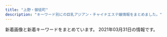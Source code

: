 ```yaml
---
title: "上野・御徒町"
description: "キーワード別にの巨乳アジアン・チャイナエステ嬢情報をまとめました。"
---
```


新着画像と新着キーワードをまとめています。
2021年03月31日の情報です。

<DmmAffiliateIns />
<KeywordTable
  shops={
    [
    {
        "url": "http://verybeauty.info/",
        "station": "\u7530\u539f\u753a\u99c51\u756a\u51fa\u53e3",
        "img_links": [
            "http://verybeauty.info/staffPhoto/s20200531164502.jpg",
            "http://verybeauty.info/staffPhoto/s20190404215411.jpg",
            "http://verybeauty.info/images/store/01.jpg",
            "http://verybeauty.info/staffPhoto/s20170527134756.jpg",
            "http://verybeauty.info/images/store/02.jpg",
            "http://verybeauty.info/images/mobile.jpg",
            "http://verybeauty.info/staffPhoto/s20201016143638.jpg",
            "http://verybeauty.info/js/sliderLine/slide_prev.png",
            "http://verybeauty.info/staffPhoto/b20170527134756.jpg",
            "http://verybeauty.info/staffPhoto/b20200531164041.jpg",
            "http://verybeauty.info/staffPhoto/s20190405101938.jpg",
            "http://verybeauty.info/staffPhoto/b20190404215411.jpg",
            "http://verybeauty.info/images/returnBtn.png",
            "http://verybeauty.info/staffPhoto/b20201016143638.jpg",
            "http://verybeauty.info/staffPhoto/b20191018113136.jpg",
            "http://verybeauty.info/images/store/05.jpg",
            "http://verybeauty.info/images/store/06.jpg",
            "http://verybeauty.info/js/sliderLine/slide_next.png",
            "http://verybeauty.info/staffPhoto/s20191018113136.jpg",
            "http://verybeauty.info/staffPhoto/b20170527134149.jpg",
            "http://verybeauty.info/staffPhoto/s20200118192201.jpg",
            "http://verybeauty.info/staffPhoto/s20170527134149.jpg",
            "http://verybeauty.info/staffPhoto/s20201016143712.jpg",
            "http://verybeauty.info/staffPhoto/s20200531164041.jpg"
        ],
        "keywords": {
            "86": 2,
            "88": 2,
            "85": 1,
            "D": 1
        },
        "name": "\u862d\u82b1 \u30e9\u30f3\u30ab"
    },
    {
        "img_links": [
            "http://plumeria.mensest.work/media/sites/24/2021/03/1615974727-n.png",
            "http://plumeria.mensest.work/media/sites/24/2021/03/1615518147-room2.jpg",
            "http://plumeria.mensest.work/media/sites/24/2021/03/1615514231-t.jpg",
            "http://plumeria.mensest.work/media/sites/24/2021/03/1615514189-w.jpg",
            "http://plumeria.mensest.work/media/sites/24/2021/03/1615518146-room1.jpg",
            "http://plumeria.mensest.work/media/sites/24/2021/03/1615967448-koko_200x40.png",
            "http://plumeria.mensest.work/media/sites/24/2021/03/1616730407-001.jpg",
            "http://plumeria.mensest.work/media/sites/24/2021/03/1615518150-room3.jpg",
            "http://plumeria.mensest.work/media/sites/24/elementor/thumbs/1615175401-tel-p3wcfynja2kyr1qk2qlez99567k2di8twvqqljedv0.png",
            "http://plumeria.mensest.work/media/sites/24/2021/03/1615518151-room4.jpg",
            "http://plumeria.mensest.work/media/sites/24/2021/03/1615250789-030.jpg",
            "http://plumeria.mensest.work/media/sites/24/2021/03/1615250277-040.jpg",
            "http://plumeria.mensest.work/media/sites/24/2021/03/1615634026-000.jpg",
            "http://plumeria.mensest.work/media/sites/24/2021/03/1615250116-050.jpg",
            "http://plumeria.mensest.work/media/sites/24/2021/03/1615250898-020.jpg",
            "http://plumeria.mensest.work/media/sites/24/2021/03/1615251006-010.jpg",
            "http://plumeria.mensest.work/media/sites/24/2021/03/1616730353-002.jpg",
            "http://plumeria.mensest.work/media/sites/24/2021/03/1615249989-060.jpg",
            "http://plumeria.mensest.work/media/sites/24/2021/03/1615172497-img_top01.jpg",
            "http://plumeria.mensest.work/media/sites/24/2021/03/1615251116-070.jpg",
            "http://plumeria.mensest.work/media/sites/24/2021/03/1616730881-003.jpg",
            "http://plumeria.mensest.work/media/sites/24/2021/03/1615514241-l.jpg"
        ],
        "name": "\u30a2\u30ed\u30de\u30d7\u30eb\u30e1\u30ea\u30a2",
        "keywords": {
            "C": 9,
            "G": 18,
            "E": 31,
            "D": 32
        },
        "station": "JR\u5fa1\u5f92\u753a\u99c5\u5357\u53e3",
        "url": "http://plumeria.mensest.work/"
    },
    {
        "name": "\u6708\u514e \u30b2\u30c3\u30c8",
        "station": "JR\u5fa1\u5f92\u753a\u99c5\u5357\u53e3",
        "img_links": [
            "https://moon-rabbit.info/staffPhoto/b20201027020357.jpg",
            "https://moon-rabbit.info/staffPhoto/s20210326172946.jpg",
            "https://moon-rabbit.info/js/sliderLine/slide_next.png",
            "https://moon-rabbit.info/images/returnBtn.png",
            "https://moon-rabbit.info/staffPhoto/s20210221135204.jpg",
            "https://moon-rabbit.info/staffPhoto/s20210326172927.jpg",
            "https://moon-rabbit.info/staffPhoto/s20201027004342.jpg",
            "https://moon-rabbit.info/staffPhoto/b20210330195713.jpg",
            "https://moon-rabbit.info/staffPhoto/b20201027002208.jpg",
            "https://moon-rabbit.info/staffPhoto/s20201027011549.jpg",
            "https://moon-rabbit.info/staffPhoto/s20201213182803.jpg",
            "https://moon-rabbit.info/staffPhoto/s20201026232438.jpg",
            "https://moon-rabbit.info/staffPhoto/b20210221135204.jpg",
            "https://moon-rabbit.info/staffPhoto/s20201027003115.jpg",
            "https://moon-rabbit.info/staffPhoto/b20201027004342.jpg",
            "https://moon-rabbit.info/staffPhoto/b20201213182803.jpg",
            "https://moon-rabbit.info/staffPhoto/s20210330195713.jpg",
            "https://moon-rabbit.info/images/store/04.jpg",
            "https://moon-rabbit.info/staffPhoto/s20201026233537.jpg",
            "https://moon-rabbit.info/staffPhoto/s20210217142434.jpg",
            "https://moon-rabbit.info/images/store/02.jpg",
            "https://moon-rabbit.info/staffPhoto/b20201027011549.jpg",
            "https://moon-rabbit.info/staffPhoto/s20201026233328.jpg",
            "https://moon-rabbit.info/images/store/03.jpg",
            "https://moon-rabbit.info/staffPhoto/s20210330202106.jpg",
            "https://moon-rabbit.info/js/sliderLine/slide_prev.png",
            "https://moon-rabbit.info/staffPhoto/s20201027011627.jpg",
            "https://moon-rabbit.info/staffPhoto/b20210213172102.jpg",
            "https://moon-rabbit.info/staffPhoto/b20210326172946.jpg",
            "https://moon-rabbit.info/staffPhoto/s20210213172102.jpg",
            "https://moon-rabbit.info/staffPhoto/b20210330202106.jpg",
            "https://moon-rabbit.info/staffPhoto/b20201027003115.jpg",
            "https://moon-rabbit.info/staffPhoto/s20201027020357.jpg",
            "https://moon-rabbit.info/images/mobile.jpg",
            "https://moon-rabbit.info/staffPhoto/s20201027002208.jpg",
            "https://moon-rabbit.info/uploadfiles/images/campaignMoonRabbitInfo.jpg",
            "https://moon-rabbit.info/images/store/01.jpg"
        ],
        "url": "https://moon-rabbit.info/",
        "keywords": {
            "E": 1,
            "D": 3,
            "86": 2,
            "87": 1,
            "C": 3,
            "\u30bb\u30af\u30b7\u30fc": 1,
            "85": 5,
            "84": 1
        }
    },
    {
        "station": "JR\u4e0a\u91ce\u99c5\u5165\u8c37\u53e3",
        "img_links": [
            "https://ueno-mensesthe.com/wp/wp-content/uploads/2021/02/mirai1.jpg",
            "https://ueno-mensesthe.com/wp/wp-content/uploads/2021/02/yuki.jpg",
            "https://ueno-mensesthe.com/wp/wp-content/uploads/2021/01/main-150x150.png",
            "https://ueno-mensesthe.com/images/cos2.jpg",
            "https://ueno-mensesthe.com/wp/wp-content/uploads/2021/03/ayumi2.jpg",
            "https://ueno-mensesthe.com/wp/wp-content/uploads/2021/03/ayumi2-1-150x150.jpg",
            "https://ueno-mensesthe.com/wp/wp-content/uploads/2021/02/yuki2.jpg",
            "https://ueno-mensesthe.com/images/top1.jpg",
            "https://ueno-mensesthe.com/images/top3.jpg",
            "https://ueno-mensesthe.com/footer/footer-staff.png",
            "https://ueno-mensesthe.com/images/top2.jpg",
            "https://ueno-mensesthe.com/wp/wp-content/uploads/2021/02/mirai2.jpg",
            "https://ueno-mensesthe.com/room/room-l4.jpg",
            "https://ueno-mensesthe.com/room/room-l8.jpg",
            "https://ueno-mensesthe.com/wp/wp-content/uploads/2021/02/hana2.jpg",
            "https://ueno-mensesthe.com/images/top0.jpg",
            "https://ueno-mensesthe.com/room/room-l1.jpg",
            "https://ueno-mensesthe.com/images/flower.png",
            "https://ueno-mensesthe.com/wp/wp-content/uploads/2021/02/hana.jpg",
            "https://ueno-mensesthe.com/wp/wp-content/uploads/2021/03/ayumi2-1-200x300.jpg",
            "https://ueno-mensesthe.com/room/room-l10.jpg",
            "https://ueno-mensesthe.com/room/room-l2.jpg",
            "https://ueno-mensesthe.com/icon/twitter.png",
            "https://ueno-mensesthe.com/wp/wp-content/uploads/2021/03/ayumi1.jpg",
            "https://ueno-mensesthe.com/images/cos1.jpg",
            "https://ueno-mensesthe.com/wp/wp-content/uploads/2021/01/main-300x244.png",
            "https://ueno-mensesthe.com/images/qrcode.png",
            "https://ueno-mensesthe.com/footer/footer-tel.png",
            "https://ueno-mensesthe.com/images/clear.png",
            "https://ueno-mensesthe.com/icon/line.png",
            "https://ueno-mensesthe.com/footer/footer-line.png",
            "https://ueno-mensesthe.com/icon/yelp.png",
            "https://ueno-mensesthe.com/images/main-sp.jpg",
            "https://ueno-mensesthe.com/images/main.jpg",
            "https://ueno-mensesthe.com/wp/wp-content/uploads/2021/02/hina2.jpg",
            "https://ueno-mensesthe.com/icon/facebook.png",
            "https://ueno-mensesthe.com/wp/wp-content/uploads/2021/02/hina3.jpg",
            "https://ueno-mensesthe.com/images/header3.png",
            "https://ueno-mensesthe.com/room/room-l3.jpg",
            "https://ueno-mensesthe.com/room/room-l7.jpg",
            "https://ueno-mensesthe.com/room/room-l9.jpg",
            "https://ueno-mensesthe.com/wp/wp-content/uploads/2021/02/hina.jpg"
        ],
        "url": "https://ueno-mensesthe.com/",
        "name": "\u697d\u5712",
        "keywords": {
            "F": 6,
            "D": 21,
            "\u30bb\u30af\u30b7\u30fc": 2
        }
    },
    {
        "station": "JR\u5fa1\u5f92\u753a\u99c5\u5357\u53e3",
        "url": "http://ruana.work/",
        "img_links": [
            "http://ruana.work/images/3.jpg",
            "http://ruana.work/images/sys2.jpg",
            "http://ruana.work/img/mimi1.jpg",
            "http://ruana.work/images/int1.jpg",
            "http://ruana.work/img/aki1.jpg",
            "http://ruana.work/images/5.jpg",
            "http://ruana.work/images/1.jpg",
            "http://ruana.work/img/sakura1.jpg",
            "http://ruana.work/images/ac2.jpg",
            "http://ruana.work/images/4.jpg",
            "http://ruana.work/img/moe1.jpg",
            "http://ruana.work/images/staff_t.jpg",
            "http://ruana.work/images/mobile.jpg",
            "http://ruana.work/images/news.jpg",
            "http://ruana.work/images/6.jpg",
            "http://ruana.work/images/ac1.jpg",
            "http://ruana.work/img/hitomi1.jpg",
            "http://ruana.work/images/sys1.jpg",
            "http://ruana.work/images/tel.jpg",
            "http://ruana.work/images/7.jpg",
            "http://ruana.work/images/int2.jpg",
            "http://ruana.work/img/ran1.jpg",
            "http://ruana.work/images/2.jpg",
            "http://ruana.work/img/momo1.jpg",
            "http://ruana.work/images/rec.jpg",
            "http://ruana.work/images/interior_t.jpg",
            "http://ruana.work/img/yoko1.jpg",
            "http://ruana.work/images/12.jpg",
            "http://ruana.work/images/head.jpg",
            "http://ruana.work/img/kora1.jpg",
            "http://ruana.work/images/8.jpg"
        ],
        "name": "\u30a8\u30f3\u30c8\u30ea\u30fc",
        "keywords": {}
    },
    {
        "img_links": [
            "http://www.iyashinoie.mensest.com/img/nav-004.png",
            "http://www.iyashinoie.mensest.com/img/top01.png",
            "http://www.iyashinoie.mensest.com/img/stb.jpg",
            "http://www.iyashinoie.mensest.com/img/nav-001.png",
            "http://www.iyashinoie.mensest.com/files/002.jpg",
            "http://www.iyashinoie.mensest.com/img/stt.jpg",
            "http://www.iyashinoie.mensest.com/img/nav-006.png",
            "http://www.iyashinoie.mensest.com/img/nav-003.png",
            "http://www.iyashinoie.mensest.com/img/nav-005.png",
            "http://www.iyashinoie.mensest.com/files/001.jpg",
            "http://www.iyashinoie.mensest.com/img/tel.png",
            "http://www.iyashinoie.mensest.com/img/nav-002.png",
            "http://www.iyashinoie.mensest.com/files/003.jpg"
        ],
        "url": "http://www.iyashinoie.mensest.com/",
        "name": "\u7652\u3057\u306e\u5bb6",
        "keywords": {
            "87": 1,
            "C": 1,
            "86": 2,
            "D": 2
        },
        "station": "\u6d45\u8349\u99c5"
    },
    {
        "url": "http://rlx-sln.com/",
        "keywords": {
            "D": 28,
            "89": 7,
            "E": 7,
            "86": 7,
            "83": 7,
            "87": 14,
            "88": 21,
            "85": 7,
            "C": 35,
            "82": 7
        },
        "img_links": [
            "http://rlx-sln.com/media/sites/9/elementor/thumbs/1-p4vcrlv2finn449ne6byim640z9bbb7vivbo1tjge0.jpg",
            "http://rlx-sln.com/media/sites/9/2021/03/flash1.jpg",
            "http://rlx-sln.com/media/sites/9/elementor/thumbs/2-p4vcs2s5ujasx3l2ndn8rhwepwxx5v31l72eosuda0.jpg",
            "http://rlx-sln.com/media/sites/9/elementor/thumbs/3-p4vcsirf2pwoegxv22jwfvv8tgr5spuhbe5nui6oc8.jpg",
            "http://rlx-sln.com/media/sites/9/2021/03/2.jpg",
            "http://rlx-sln.com/media/sites/9/2021/03/1.jpg",
            "http://rlx-sln.com/media/sites/9/2020/07/top-3.jpg",
            "http://rlx-sln.com/media/sites/9/2021/03/3.jpg",
            "http://rlx-sln.com/media/sites/9/2021/03/flash2.jpg"
        ],
        "name": "yoyo20\u30fbyoyo\u306f\u305f\u3061",
        "station": "\u6d45\u8349\u99c5A1\u51fa\u53e3"
    },
    {
        "station": "JR\u5fa1\u5f92\u753a\u99c5\u5357\u53e3",
        "name": "\u5922\u306e\u8776\u3005",
        "keywords": {
            "C": 17
        },
        "img_links": [
            "http://www.sh-riraks.xyz/uploads/201130/1-20113013311Rc.jpg",
            "http://www.sh-riraks.xyz/uploads/190611/1-1Z611153S2561.jpg",
            "http://www.sh-riraks.xyz/uploads/200617/1-20061G54ZQ14.jpg",
            "http://www.sh-riraks.xyz/img/ttl_pickup.png",
            "http://www.sh-riraks.xyz/uploads/201130/1-201130133215X9.jpg",
            "http://www.sh-riraks.xyz/uploads/181001/1-1Q001142T6406.jpg",
            "http://www.sh-riraks.xyz/img/ttl_staff.png",
            "http://www.sh-riraks.xyz/img/ttl_wnew.png",
            "http://www.sh-riraks.xyz/uploads/200617/1-20061G54TIb.jpg",
            "http://www.sh-riraks.xyz/uploads/200107/1-20010F92019226.jpg",
            "http://www.sh-riraks.xyz/uploads/201130/1-201130132942Y6.jpg",
            "http://www.sh-riraks.xyz/uploads/180521/1-1P5211649103K.jpg",
            "http://www.sh-riraks.xyz/uploads/181001/1-1Q001142IB48.jpg",
            "http://www.sh-riraks.xyz/img/ttl_girls.png",
            "http://www.sh-riraks.xyz/uploads/191015/1-1910151T03I48.jpg",
            "http://www.sh-riraks.xyz/uploads/201130/1-201130133145E0.jpg",
            "http://www.sh-riraks.xyz/uploads/201130/1-201130132956292.jpg",
            "http://www.sh-riraks.xyz/uploads/201130/1-201130133012441.jpg",
            "http://www.sh-riraks.xyz/uploads/201130/1-201130133129441.jpg",
            "http://www.sh-riraks.xyz/uploads/180521/1-1P52116495SC.jpg",
            "http://www.sh-riraks.xyz/uploads/201130/1-201130133029220.jpg",
            "http://www.sh-riraks.xyz/uploads/201130/1-201130133045611.jpg",
            "http://www.sh-riraks.xyz/uploads/allimg/180604/1-1P60410212A02.jpg",
            "http://www.sh-riraks.xyz/img/ttl_mobile.png",
            "http://www.sh-riraks.xyz/uploads/200617/1-20061G54941Z9.jpg"
        ],
        "url": "http://www.sh-riraks.xyz/"
    },
    {
        "keywords": {},
        "img_links": [
            "http://for-you-ueno.com/lib/img/ashiura.png",
            "http://for-you-ueno.com/lib/img/course.png",
            "http://for-you-ueno.com/lib/img/h1.png",
            "http://for-you-ueno.com/lib/img/cp-desc2sp.png",
            "http://for-you-ueno.com/lib/img/open.png",
            "http://for-you-ueno.com/lib/img/course4.png",
            "http://for-you-ueno.com/lib/img/cast1/img2-s.jpg",
            "http://for-you-ueno.com/lib/img/cast2/img3.jpg",
            "http://for-you-ueno.com/lib/img/cast3/img2.jpg",
            "http://for-you-ueno.com/lib/img/plan.png",
            "http://for-you-ueno.com/lib/img/cast4/img1.jpg",
            "http://for-you-ueno.com/lib/img/cast4/img2.jpg",
            "http://for-you-ueno.com/lib/img/cast5/img2.jpg",
            "http://for-you-ueno.com/lib/img/recommend.png",
            "http://for-you-ueno.com/lib/img/siatsu.png",
            "http://for-you-ueno.com/lib/img/cast3/img2-s.jpg",
            "http://for-you-ueno.com/lib/img/cast1/img1-s.jpg",
            "http://for-you-ueno.com/lib/img/slide2.jpg",
            "http://for-you-ueno.com/lib/img/course1.png",
            "http://for-you-ueno.com/lib/img/other.png",
            "http://for-you-ueno.com/lib/img/cast2/img1.jpg",
            "http://for-you-ueno.com/lib/img/cast2/img4.jpg",
            "http://for-you-ueno.com/lib/img/cast3/img1.jpg",
            "http://for-you-ueno.com/lib/img/cast5/img2-s.jpg",
            "http://for-you-ueno.com/lib/img/cast-ttl.png",
            "http://for-you-ueno.com/lib/img/cast2/img2-s.jpg",
            "http://for-you-ueno.com/lib/img/cast3/img4-s.jpg",
            "http://for-you-ueno.com/lib/img/cast2/img1-s.jpg",
            "http://for-you-ueno.com/lib/img/cast1/img1.jpg",
            "http://for-you-ueno.com/lib/img/cast2/img2.jpg",
            "http://for-you-ueno.com/lib/img/cast4/img2-s.jpg",
            "http://for-you-ueno.com/lib/img/cast3/img4.jpg",
            "http://for-you-ueno.com/lib/img/phone.png",
            "http://for-you-ueno.com/lib/img/tel.png",
            "http://for-you-ueno.com/lib/img/address.png",
            "http://for-you-ueno.com/lib/img/gallery.png",
            "http://for-you-ueno.com/lib/img/slide1.jpg",
            "http://for-you-ueno.com/lib/img/cast1/img2.jpg",
            "http://for-you-ueno.com/lib/img/cast5/img3-s.jpg",
            "http://for-you-ueno.com/lib/img/slide3.jpg",
            "http://for-you-ueno.com/lib/img/cast.png",
            "http://for-you-ueno.com/lib/img/course5.png",
            "http://for-you-ueno.com/lib/img/cast3/img3.jpg",
            "http://for-you-ueno.com/lib/img/course3.png",
            "http://for-you-ueno.com/lib/img/cast5/img3.jpg",
            "http://for-you-ueno.com/lib/img/oil.png",
            "http://for-you-ueno.com/lib/img/cast2/img3-s.jpg",
            "http://for-you-ueno.com/lib/img/cp-sub2.png",
            "http://for-you-ueno.com/lib/img/cast5/img1-s.jpg",
            "http://for-you-ueno.com/lib/img/course2.png",
            "http://for-you-ueno.com/lib/img/cp-sub1.png",
            "http://for-you-ueno.com/lib/img/cp-ttl.png",
            "http://for-you-ueno.com/lib/img/info-ttl.png",
            "http://for-you-ueno.com/lib/img/cast4/img1-s.jpg",
            "http://for-you-ueno.com/lib/img/plan-ttl.png",
            "http://for-you-ueno.com/lib/img/deep.png",
            "http://for-you-ueno.com/lib/img/cast3/img1-s.jpg",
            "http://for-you-ueno.com/lib/img/aroma.png",
            "http://for-you-ueno.com/lib/img/cp-desc2.png",
            "http://for-you-ueno.com/lib/img/cast5/img1.jpg",
            "http://for-you-ueno.com/lib/img/cp-desc1sp.png",
            "http://for-you-ueno.com/lib/img/course-ttl.png",
            "http://for-you-ueno.com/lib/img/cp-desc1.png",
            "http://for-you-ueno.com/lib/img/cast2/img4-s.jpg",
            "http://for-you-ueno.com/lib/img/cast3/img3-s.jpg",
            "http://for-you-ueno.com/lib/img/awa.png"
        ],
        "name": "You and I*\u30e6\u30fc\uff06\u30a2\u30a4",
        "station": "JR\u4e0a\u91ce\u99c5\u6d45\u8349\u53e3",
        "url": "http://for-you-ueno.com/"
    },
    {
        "img_links": [
            "http://tubakihime.link/_src/54585079/1.jpg",
            "http://tubakihime.link/_src/54585107/cam.jpg",
            "http://tubakihime.link/_src/54585089/6.jpg",
            "http://tubakihime.link/_src/54585178/img20210316144121946529.jpg",
            "http://tubakihime.link/_src/54585170/wechatimg304.jpg",
            "http://tubakihime.link/_src/54585124/img20210316144121947863.jpg",
            "http://tubakihime.link/_src/54585085/4.jpg",
            "http://tubakihime.link/_src/54585156/wechatimg301.jpg",
            "http://tubakihime.link/_src/54585155/cam.jpg",
            "http://tubakihime.link/_src/54585113/img20210316144121947863.jpg",
            "http://tubakihime.link/_src/54585174/wechatimg301.jpg",
            "http://tubakihime.link/_src/54585122/wechatimg304.jpg",
            "http://tubakihime.link/_src/54585154/img20210316144121946529.jpg",
            "http://tubakihime.link/_src/54585181/wechatimg313.jpg",
            "http://tubakihime.link/_src/54585112/wechatimg304.jpg",
            "http://tubakihime.link/_src/54585172/img20210316144121947863.jpg",
            "http://tubakihime.link/_src/54585109/cam.jpg",
            "http://tubakihime.link/_src/54585157/wechatimg301.jpg",
            "http://tubakihime.link/_src/54585144/img20210316144121946529.jpg",
            "http://tubakihime.link/_src/54585101/4.jpg",
            "http://tubakihime.link/_src/54585183/wechatimg318.png",
            "http://tubakihime.link/_src/54585146/int2.png",
            "http://tubakihime.link/_src/54585166/wechatimg301.jpg",
            "http://tubakihime.link/_src/54585171/img20210316144121947863.jpg",
            "http://tubakihime.link/_src/54585093/wechatimg304.jpg",
            "http://tubakihime.link/_src/54585105/6.jpg",
            "http://tubakihime.link/_src/54585143/img20210316144121946529.jpg",
            "http://tubakihime.link/_src/54585103/5.jpg",
            "http://tubakihime.link/_src/54585083/3.jpg",
            "http://tubakihime.link/_src/54585110/cam.jpg",
            "http://tubakihime.link/_src/54585095/1.jpg",
            "http://tubakihime.link/_src/54585169/wechatimg304.jpg",
            "http://tubakihime.link/_src/54585087/5.jpg",
            "http://tubakihime.link/_src/54585081/2.jpg",
            "http://tubakihime.link/_src/54585097/2.jpg",
            "http://tubakihime.link/_src/54585177/img20210316144121946529.jpg",
            "http://tubakihime.link/_src/54585175/wechatimg301.jpg",
            "http://tubakihime.link/_src/54585099/3.jpg",
            "http://tubakihime.link/_src/54585094/img20210316144121947863.jpg"
        ],
        "keywords": {},
        "url": "http://tubakihime.link/",
        "name": "HEAVEN\u30fb\u30d8\u30d6\u30f3",
        "station": "\u6e6f\u5cf6\u99c52\u756a"
    },
    {
        "keywords": {},
        "station": "JR\u5fa1\u5f92\u753a\u99c5\u5357\u53e3",
        "name": "\u61a9",
        "img_links": [],
        "url": "http://ikoi.ies.fun/"
    },
    {
        "url": "http://www.yumenokoi.masg.info/",
        "station": "JR\u5fa1\u5f92\u753a\u99c5\u5317\u53e3",
        "name": "\u5922\u306e\u604b",
        "keywords": {
            "C": 7,
            "D": 61,
            "G": 26,
            "86": 34,
            "F": 6,
            "87": 41,
            "88": 25
        },
        "img_links": [
            "http://www.yumenokoi.masg.info/photo_news/upimg/72260604eeb32e10a4_0.jpg",
            "http://www.yumenokoi.masg.info/images/slider-img001.jpg",
            "http://www.yumenokoi.masg.info/files/015-02.jpg",
            "http://www.yumenokoi.masg.info/files/018.jpg",
            "http://www.yumenokoi.masg.info/files/026.jpg",
            "http://www.yumenokoi.masg.info/images/m2.jpg",
            "http://www.yumenokoi.masg.info/files/017-02.jpg",
            "http://www.yumenokoi.masg.info/files/025.jpg",
            "http://www.yumenokoi.masg.info/photo_news/upimg/351066018f0c247b28_0.jpg",
            "http://www.yumenokoi.masg.info/files/015.jpg",
            "http://www.yumenokoi.masg.info/files/010-02.jpg",
            "http://www.yumenokoi.masg.info/files/009.jpg",
            "http://www.yumenokoi.masg.info/images/rsubt7.png",
            "http://www.yumenokoi.masg.info/files/023.jpg",
            "http://www.yumenokoi.masg.info/files/008.jpg",
            "http://www.yumenokoi.masg.info/images/rsubt5.png",
            "http://www.yumenokoi.masg.info/files/026-02.jpg",
            "http://www.yumenokoi.masg.info/images/service/s06.jpg",
            "http://www.yumenokoi.masg.info/images/service/s03.jpg",
            "http://www.yumenokoi.masg.info/images/rsubt4.png",
            "http://www.yumenokoi.masg.info/files/002.jpg",
            "http://www.yumenokoi.masg.info/photo_news/upimg/62718604587c46ab8f_0.jpg",
            "http://www.yumenokoi.masg.info/files/006.jpg",
            "http://www.yumenokoi.masg.info/images/tel2.png",
            "http://www.yumenokoi.masg.info/files/009-02.jpg",
            "http://www.yumenokoi.masg.info/files/017.jpg",
            "http://www.yumenokoi.masg.info/files/024.jpg",
            "http://www.yumenokoi.masg.info/files/018-02.jpg",
            "http://www.yumenokoi.masg.info/images/m3.jpg",
            "http://www.yumenokoi.masg.info/files/024-02.jpg",
            "http://www.yumenokoi.masg.info/files/016.jpg",
            "http://www.yumenokoi.masg.info/images/service/s04.jpg",
            "http://www.yumenokoi.masg.info/images/service/s02.jpg",
            "http://www.yumenokoi.masg.info/images/m1.jpg",
            "http://www.yumenokoi.masg.info/images/m4.jpg",
            "http://www.yumenokoi.masg.info/files/021.jpg",
            "http://www.yumenokoi.masg.info/files/021-02.jpg",
            "http://www.yumenokoi.masg.info/files/008-02.jpg",
            "http://www.yumenokoi.masg.info/files/002-02.jpg",
            "http://www.yumenokoi.masg.info/images/rsubt3.png",
            "http://www.yumenokoi.masg.info/files/006-02.jpg",
            "http://www.yumenokoi.masg.info/images/service/s05.jpg",
            "http://www.yumenokoi.masg.info/files/023-02.jpg",
            "http://www.yumenokoi.masg.info/images/b-tel.png",
            "http://www.yumenokoi.masg.info/images/m6.jpg",
            "http://www.yumenokoi.masg.info/images/rsubt6.png",
            "http://www.yumenokoi.masg.info/files/010.jpg",
            "http://www.yumenokoi.masg.info/files/011.jpg",
            "http://www.yumenokoi.masg.info/files/025-02.jpg",
            "http://www.yumenokoi.masg.info/files/016-02.jpg",
            "http://www.yumenokoi.masg.info/images/slider-img002.jpg",
            "http://www.yumenokoi.masg.info/images/rsubt2.png",
            "http://www.yumenokoi.masg.info/images/rsubt1.png",
            "http://www.yumenokoi.masg.info/images/service/s01.jpg",
            "http://www.yumenokoi.masg.info/files/011-02.jpg",
            "http://www.yumenokoi.masg.info/images/b-online.png"
        ]
    },
    {
        "url": "http://spa-amore.info/",
        "name": "\u30b9\u30d1 \u30a2\u30e2\u30fc\u30ec",
        "img_links": [
            "http://spa-amore.info/uploads/rubyes/2017/02/subvisual_link.png",
            "http://spa-amore.info/uploads/rubyes/2017/02/subvisual_enquete.png",
            "http://spa-amore.info/uploads/rubyes/images/no-photo.jpg",
            "http://spa-amore.info/uploads/rubyes/2017/02/img_info_04.png",
            "http://spa-amore.info/uploads/rubyes/2019/12/img_3766.jpg",
            "http://spa-amore.info/uploads/rubyes/images/icon_flower.png",
            "http://spa-amore.info/uploads/rubyes/2017/02/bnr_side_02.png",
            "http://spa-amore.info/uploads/rubyes/2019/12/img_3763.jpg",
            "http://spa-amore.info/uploads/rubyes/2017/02/img_info_03.png",
            "http://spa-amore.info/uploads/rubyes/2018/06/img_6484de79a84e589afe69cac1.jpg",
            "http://spa-amore.info/uploads/rubyes/2017/02/bnr_side_05.png",
            "http://spa-amore.info/uploads/rubyes/2017/02/img_info_05.png",
            "http://spa-amore.info/uploads/rubyes/2017/02/subvisual_reserve.png",
            "http://spa-amore.info/uploads/rubyes/2017/02/subvisual_link-1000x144.png",
            "http://spa-amore.info/uploads/rubyes/2017/02/subvisual_contact.png",
            "http://spa-amore.info/uploads/rubyes/2020/01/img_5610-1919x2560.jpg",
            "http://spa-amore.info/uploads/rubyes/2018/06/img_6526de79a84e589afe69cac1.jpg",
            "http://spa-amore.info/uploads/rubyes/2019/03/img_35011.jpg",
            "http://spa-amore.info/uploads/rubyes/2018/12/ad-7z8-s.png",
            "http://spa-amore.info/uploads/rubyes/2018/11/img_2998.png",
            "http://spa-amore.info/uploads/rubyes/2017/02/bnr_side_credit.png",
            "http://spa-amore.info/uploads/rubyes/2017/02/btn_top_02.png",
            "http://spa-amore.info/uploads/rubyes/2020/11/img_6654.jpg",
            "http://spa-amore.info/uploads/rubyes/2019/04/img_3767.jpg",
            "http://spa-amore.info/uploads/rubyes/2018/06/tel.jpg",
            "http://spa-amore.info/uploads/rubyes/2018/12/ad_7z8_720.png",
            "http://spa-amore.info/uploads/rubyes/2020/12/img_6829.jpg",
            "http://spa-amore.info/uploads/rubyes/images/subvisual_staff.png",
            "http://spa-amore.info/uploads/rubyes/images/p01.png",
            "http://spa-amore.info/uploads/rubyes/2020/05/img_4838.jpg",
            "http://spa-amore.info/uploads/rubyes/2017/02/treatment.png",
            "http://spa-amore.info/uploads/rubyes/2017/03/img_bnr_concept.png",
            "http://spa-amore.info/uploads/rubyes/2019/10/img_5017.jpg",
            "http://spa-amore.info/uploads/rubyes/2019/03/img_35012.jpg",
            "http://spa-amore.info/uploads/rubyes/2017/02/subvisual_info.png",
            "http://spa-amore.info/uploads/rubyes/2019/12/img_3761.jpg",
            "http://spa-amore.info/uploads/rubyes/2017/02/img_info_02.png",
            "http://spa-amore.info/uploads/rubyes/2017/02/icon_flower.png",
            "http://spa-amore.info/uploads/rubyes/2018/06/img_6517de79a84e589afe69cac1.jpg",
            "http://spa-amore.info/uploads/rubyes/2018/06/img_6509de79a84e589afe69cac1.jpg",
            "http://spa-amore.info/uploads/rubyes/2018/06/wechatimg111.jpeg",
            "http://spa-amore.info/uploads/rubyes/2020/11/img_6655.jpg",
            "http://spa-amore.info/uploads/rubyes/2017/02/subvisual_qa.png",
            "http://spa-amore.info/uploads/rubyes/2019/04/img_3768.jpg",
            "http://spa-amore.info/\thttp:/spa-amore.info/uploads/rubyes/2019/03/ivent2.jpeg",
            "http://spa-amore.info/uploads/rubyes/2020/03/lili.jpeg",
            "http://spa-amore.info/uploads/rubyes/2017/02/bnr_side_01.png",
            "http://spa-amore.info/uploads/rubyes/2018/06/bnr_side_041.png",
            "http://spa-amore.info/uploads/rubyes/2017/02/btn_top_03.png",
            "http://spa-amore.info/uploads/rubyes/2019/07/img_4390.jpg",
            "http://spa-amore.info/uploads/rubyes/2017/02/img_info_01.png",
            "http://spa-amore.info/uploads/rubyes/2017/02/wifi.jpg",
            "http://spa-amore.info/uploads/rubyes/2017/02/subvisual_magazine.png",
            "http://spa-amore.info/uploads/rubyes/2019/12/img_3765.jpg",
            "http://spa-amore.info/uploads/rubyes/2017/02/bnr_side_03.png",
            "http://spa-amore.info/uploads/rubyes/2019/10/img_4995.jpg",
            "http://spa-amore.info/uploads/rubyes/2019/10/img_4997.jpg",
            "http://spa-amore.info/uploads/rubyes/2017/02/img_info_06.png",
            "http://spa-amore.info/uploads/rubyes/2017/02/btn_top_01.png"
        ],
        "keywords": {
            "C": 1
        },
        "station": "JR\u5fa1\u5f92\u753a\u99c5\u5317\u53e3"
    },
    {
        "url": "http://estelaspa.com/",
        "name": "Estela SPA\uff5e\u30a8\u30b9\u30c6\u30e9\u30b9\u30d1",
        "img_links": [
            "http://estelaspa.com/img/photo_button.png",
            "http://estelaspa.com/uploaded/news/201201035405.jpg",
            "http://estelaspa.com/img/fmenu/call_off.png",
            "http://estelaspa.com/uploaded/girlinfo/16/G2_16_3.jpg",
            "http://estelaspa.com/uploaded/girlinfo/13/G1_13_2.jpg",
            "http://estelaspa.com/img/rmenu/call_off.png",
            "http://estelaspa.com/img/system/3.jpg",
            "http://estelaspa.com/uploaded/girlinfo/9/G2_9_3.jpg",
            "http://estelaspa.com/img/system/card.jpg",
            "http://img.es-navi.com/img/link/banners/s/000002.png",
            "http://estelaspa.com/img/access/key.jpg",
            "http://estelaspa.com/uploaded/girlinfo/14/G1_14_2.jpg",
            "http://estelaspa.com/img/system/etc.jpg",
            "http://estelaspa.com/img/system/4.jpg",
            "http://estelaspa.com/img/corona.png",
            "http://estelaspa.com/uploaded/girlinfo/12/G1_12_2.jpg",
            "http://estelaspa.com/img/room/1.png",
            "http://estelaspa.com/img/google_button.png",
            "http://estelaspa.com/img/rmenu/top_off.png",
            "http://estelaspa.com/img/rmenu/staff_off.png",
            "http://estelaspa.com/img/system/2.jpg"
        ],
        "keywords": {
            "C": 7
        },
        "station": "JR\u5fa1\u5f92\u753a\u99c5\u5317\u53e3"
    },
    {
        "station": "JR\u5fa1\u5f92\u753a\u99c5\u5317\u53e3",
        "name": "COCO-GARDEN",
        "img_links": [
            "http://www.cocogarden.link/files/037-02.jpg",
            "http://www.cocogarden.link/images/mobile.jpg",
            "http://www.cocogarden.link/files/076-03.jpg",
            "http://www.cocogarden.link/files/088-02.jpg",
            "http://www.cocogarden.link/files/088.jpg",
            "http://www.cocogarden.link/files/076-02.jpg",
            "http://www.cocogarden.link/files/075.jpg",
            "http://www.cocogarden.link/images/nbj3.jpg",
            "http://www.cocogarden.link/files/088-03.jpg",
            "http://www.cocogarden.link/files/087-02.jpg",
            "http://www.cocogarden.link/files/075-02.jpg",
            "http://www.cocogarden.link/files/059-03.jpg",
            "http://www.cocogarden.link/images/s_news.jpg",
            "http://www.cocogarden.link/files/076.jpg",
            "http://www.cocogarden.link/files/086-02.jpg",
            "http://www.cocogarden.link/files/072.jpg",
            "http://www.cocogarden.link/files/086-03.jpg",
            "http://www.cocogarden.link/files/072-02.jpg",
            "http://www.cocogarden.link/files/059-02.jpg",
            "http://www.cocogarden.link/files/087.jpg",
            "http://www.cocogarden.link/files/086.jpg",
            "http://www.cocogarden.link/images/1.jpg",
            "http://www.cocogarden.link/files/058.jpg",
            "http://www.cocogarden.link/files/058-03.jpg",
            "http://www.cocogarden.link/images/s_info.jpg",
            "http://www.cocogarden.link/images/end1.png",
            "http://www.cocogarden.link/files/080-03.jpg",
            "http://www.cocogarden.link/files/080-02.jpg",
            "http://www.cocogarden.link/files/075-03.jpg",
            "http://www.cocogarden.link/images/top.jpg",
            "http://www.cocogarden.link/files/072-03.jpg",
            "http://www.cocogarden.link/files/087-03.jpg",
            "http://www.cocogarden.link/files/058-02.jpg",
            "http://www.cocogarden.link/files/037-03.jpg",
            "http://www.cocogarden.link/images/koko_200x40.png",
            "http://www.cocogarden.link/images/s_pick.jpg",
            "http://www.cocogarden.link/files/037.jpg",
            "http://www.cocogarden.link/images/top1.jpg",
            "http://www.cocogarden.link/files/080.jpg",
            "http://www.cocogarden.link/images/s_staff.jpg",
            "http://www.cocogarden.link/files/059.jpg"
        ],
        "url": "http://www.cocogarden.link/",
        "keywords": {
            "87": 10,
            "F": 2,
            "88": 8,
            "G": 6,
            "D": 10,
            "86": 2,
            "E": 2
        }
    },
    {
        "keywords": {
            "84": 3,
            "83": 3,
            "87": 6,
            "86": 13,
            "85": 23
        },
        "station": "\u4e0a\u91ce\u99c5\u5e83\u5c0f\u8def\u53e3",
        "name": "CoCo-Arashi",
        "img_links": [
            "https://cc-tokyo.xyz/images/concept.jpg",
            "https://cc-tokyo.xyz/therapist/momoka1.jpg",
            "https://cc-tokyo.xyz/images/barAccess.jpg",
            "https://cc-tokyo.xyz/images/barLink.jpg",
            "https://cc-tokyo.xyz/banner/468x60.jpg",
            "https://cc-tokyo.xyz/images/coverGirlText.png",
            "https://cc-tokyo.xyz/images/barSystem.jpg",
            "https://cc-tokyo.xyz/therapist/yui1.jpg",
            "https://cc-tokyo.xyz/therapist/minami1.jpg",
            "https://cc-tokyo.xyz/therapist/yuri1.jpg",
            "https://cc-tokyo.xyz/images/movie.jpg",
            "https://cc-tokyo.xyz/therapist/emi1.jpg",
            "https://cc-tokyo.xyz/therapist/yanyan1.jpg",
            "https://cc-tokyo.xyz/therapist/hinako1.jpg",
            "https://cc-tokyo.xyz/images/mobile.jpg",
            "https://cc-tokyo.xyz/therapist/mai1.jpg",
            "https://cc-tokyo.xyz/therapist/comingSoon.jpg",
            "https://cc-tokyo.xyz/banner/88x31.jpg",
            "https://cc-tokyo.xyz/images/barProfile.jpg",
            "https://cc-tokyo.xyz/therapist/moe1.jpg",
            "https://cc-tokyo.xyz/room/1.jpg",
            "https://cc-tokyo.xyz/therapist/yuyu1.jpg",
            "https://cc-tokyo.xyz/images/magazine.jpg",
            "https://cc-tokyo.xyz/images/barInfo.jpg",
            "https://cc-tokyo.xyz/images/barTherapist.jpg",
            "https://cc-tokyo.xyz/therapist/mari1.jpg",
            "https://cc-tokyo.xyz/therapist/saya1.jpg",
            "https://cc-tokyo.xyz/images/indexMap.jpg",
            "http://www.a-side.com/ad/koko/include/banner/koko_200x40.png"
        ],
        "url": "https://cc-tokyo.xyz/"
    },
    {
        "station": "JR\u5fa1\u5f92\u753a\u99c5\u5317\u53e3",
        "keywords": {},
        "name": "Lucky \u30e9\u30c3\u30ad\u30fc",
        "url": "http://o-lucky.work/",
        "img_links": [
            "http://o-lucky.work/sp/img/ruru1.jpg",
            "http://o-lucky.work/staff/yuyu.jpg",
            "http://o-lucky.work/sp/images/b2.jpg",
            "http://o-lucky.work/images/7.jpg",
            "http://o-lucky.work/img/sayaka1.jpg",
            "http://o-lucky.work/sp/images/b1.jpg",
            "http://o-lucky.work/staff/koko.jpg",
            "http://o-lucky.work/sp/img/yuyu1.jpg",
            "http://o-lucky.work/images/int1.jpg",
            "http://o-lucky.work/images/4.jpg",
            "http://o-lucky.work/staff/ruru.jpg",
            "http://o-lucky.work/sp/images/newsb.jpg",
            "http://o-lucky.work/sp/images/rec1.jpg",
            "http://o-lucky.work/images/mobile.jpg",
            "http://o-lucky.work/sp/images/top.jpg",
            "http://o-lucky.work/images/int2.jpg",
            "http://o-lucky.work/sp/images/news.jpg",
            "http://o-lucky.work/sp/images/menu/top.jpg",
            "http://o-lucky.work/staff/nana.jpg",
            "http://o-lucky.work/sp/images/sys2.jpg",
            "http://o-lucky.work/images/sys1.jpg",
            "http://o-lucky.work/img/yuyu1.jpg",
            "http://o-lucky.work/sp/images/b3.jpg",
            "http://o-lucky.work/sp/staff/sakura.jpg",
            "http://o-lucky.work/sp/menu/top.jpg",
            "http://o-lucky.work/sp/img/nana1.jpg",
            "http://o-lucky.work/images/b2.jpg",
            "http://o-lucky.work/images/sys2.jpg",
            "http://o-lucky.work/sp/images/topgirl.jpg",
            "http://o-lucky.work/images/sm.jpg",
            "http://o-lucky.work/images/tr.jpg",
            "http://o-lucky.work/images/head.jpg",
            "http://o-lucky.work/sp/staff/koko.jpg",
            "http://o-lucky.work/staff/kana.jpg",
            "http://o-lucky.work/staff/sakura.jpg",
            "http://o-lucky.work/sp/images/int4.jpg",
            "http://o-lucky.work/sp/img/sakura1.jpg",
            "http://o-lucky.work/sp/images/footer.jpg",
            "http://o-lucky.work/sp/images/sys3.jpg",
            "http://o-lucky.work/images/6.jpg",
            "http://o-lucky.work/images/b3.jpg",
            "http://o-lucky.work/images/1.jpg",
            "http://o-lucky.work/sp/images/staff_t.jpg",
            "http://o-lucky.work/images/5.jpg",
            "http://o-lucky.work/sp/staff/yuyu.jpg",
            "http://o-lucky.work/sp/images/int2.jpg",
            "http://o-lucky.work/staff/sayaka.jpg",
            "http://o-lucky.work/sp/menu/staff.jpg",
            "http://o-lucky.work/sp/img/sayaka1.jpg",
            "http://o-lucky.work/img/koko1.jpg",
            "http://o-lucky.work/sp/images/head.jpg",
            "http://o-lucky.work/images/news.jpg",
            "http://o-lucky.work/img/kana1.jpg",
            "http://o-lucky.work/sp/img/koko1.jpg",
            "http://o-lucky.work/img/sakura1.jpg",
            "http://o-lucky.work/sp/menu/interior.jpg",
            "http://o-lucky.work/sp/images/tel.jpg",
            "http://o-lucky.work/images/interior_t.jpg",
            "http://o-lucky.work/sp/images/int1.jpg",
            "http://o-lucky.work/images/line.png",
            "http://o-lucky.work/sp/staff/nana.jpg",
            "http://o-lucky.work/sp/staff/sayaka.jpg",
            "http://o-lucky.work/sp/images/interior_t.jpg",
            "http://o-lucky.work/img/ruru1.jpg",
            "http://o-lucky.work/sp/staff/kana.jpg",
            "http://o-lucky.work/images/3.jpg",
            "http://o-lucky.work/images/staff_t.jpg",
            "http://o-lucky.work/sp/staff/ruru.jpg",
            "http://o-lucky.work/images/8.jpg",
            "http://o-lucky.work/sp/images/ac1.jpg",
            "http://o-lucky.work/sp/images/pc.jpg",
            "http://o-lucky.work/img/nana1.jpg",
            "http://o-lucky.work/sp/images/menu/staff.jpg",
            "http://o-lucky.work/sp/img/kana1.jpg",
            "http://o-lucky.work/images/b1.jpg",
            "http://o-lucky.work/sp/images/sys1.jpg",
            "http://o-lucky.work/sp/images/int3.jpg"
        ]
    },
    {
        "name": "\u30b9\u30de\u30a4\u30eb",
        "url": "http://smile.ests.jp/",
        "img_links": [],
        "keywords": {},
        "station": "JR\u5fa1\u5f92\u753a\u99c5\u5357\u53e3"
    },
    {
        "station": "JR\u5fa1\u5f92\u753a\u99c5\u5357\u53e3",
        "name": "\u5b89\u5fc3\u5802",
        "keywords": {
            "87": 1
        },
        "img_links": [
            "http://es-en.info/images/head.jpg",
            "http://es-en.info/images/sm.jpg",
            "http://es-en.info/sp/images/rec1.png",
            "http://es-en.info/sp/images/newsb.png",
            "http://es-en.info/sp/img/yuki1.jpg",
            "http://es-en.info/sp/img/yuyu1.jpg",
            "http://es-en.info/sp/images/sisu.png",
            "http://es-en.info/sp/images/news.jpg",
            "http://es-en.info/images/interior_t.jpg",
            "http://es-en.info/images/interior.png",
            "http://es-en.info/sp/images/sys1.jpg",
            "http://es-en.info/sp/images/pc.jpg",
            "http://es-en.info/sp/images/ac1.jpg",
            "http://es-en.info/img/natumi1.jpg",
            "http://es-en.info/sp/images/sys4.png",
            "http://es-en.info/sp/img/hitomi1.jpg",
            "http://es-en.info/sp/images/rec2.png",
            "http://es-en.info/img/yuki.jpg",
            "http://es-en.info/images/staff_t.jpg",
            "http://es-en.info/sp/images/int1.png",
            "http://es-en.info/sp/staff/yuyu.jpg",
            "http://es-en.info/sp/images/tel.jpg",
            "http://es-en.info/images/sys1.png",
            "http://es-en.info/sp/images/interior_t.png",
            "http://es-en.info/sp/images/head.jpg",
            "http://es-en.info/images/mobile.jpg",
            "http://es-en.info/img/hitomi.jpg",
            "http://es-en.info/sp/images/int1.jpg",
            "http://es-en.info/sp/images/rec3.png",
            "http://es-en.info/images/rem.jpg",
            "http://es-en.info/img/yuyu.jpg",
            "http://es-en.info/img/zb.jpg",
            "http://es-en.info/img/yuyu1.jpg",
            "http://es-en.info/img/hitomi1.jpg",
            "http://es-en.info/sp/images/int3.jpg",
            "http://es-en.info/sp/images/topgirl.jpg",
            "http://es-en.info/sp/staff/hitomi.jpg",
            "http://es-en.info/images/11.jpg",
            "http://es-en.info/images/9.jpg",
            "http://es-en.info/sp/menu/interior.jpg",
            "http://es-en.info/sp/menu/top.jpg",
            "http://es-en.info/sp/images/sys3.jpg",
            "http://es-en.info/sp/images/time.png",
            "http://es-en.info/sp/staff/yuki.jpg",
            "http://es-en.info/img/yuki1.jpg",
            "http://es-en.info/img/natumi.jpg",
            "http://es-en.info/images/news.jpg",
            "http://es-en.info/sp/images/sisu_t.jpg",
            "http://es-en.info/sp/images/top.jpg",
            "http://es-en.info/sp/img/natumi1.jpg",
            "http://es-en.info/sp/images/staff_t.png",
            "http://es-en.info/sp/images/int2.jpg",
            "http://es-en.info/sp/menu/staff.jpg",
            "http://es-en.info/images/12.jpg",
            "http://es-en.info/images/info.png",
            "http://es-en.info/images/7.jpg",
            "http://es-en.info/sp/images/sys2.jpg",
            "http://es-en.info/sp/staff/natumi.jpg",
            "http://es-en.info/sp/images/footer.jpg"
        ],
        "url": "http://es-en.info/"
    },
    {
        "keywords": {},
        "img_links": [
            "http://zoey.mssg.jp/images/page_top.png",
            "http://zoey.mssg.jp/images/top/top_02.jpg",
            "http://zoey.mssg.jp/images/top/top_06.jpg",
            "http://zoey.mssg.jp/images/home/top.jpg",
            "http://zoey.mssg.jp/images/top/top_04.jpg",
            "http://zoey.mssg.jp/images/top/top_03.jpg",
            "http://zoey.mssg.jp/images/top/top_05.jpg",
            "http://zoey.mssg.jp/images/staff_image/staf_010a.jpg",
            "http://zoey.mssg.jp/images/top/top_01.jpg",
            "http://zoey.mssg.jp/images/top/top_08.png"
        ],
        "name": "ZOEY \u30be\u30fc\u30a4",
        "url": "http://zoey.mssg.jp",
        "station": "JR\u5fa1\u5f92\u753a\u99c5\u5357\u53e3"
    },
    {
        "name": "\u30aa\u30a2\u30b7\u30b9",
        "station": "JR\u4e0a\u91ce\u99c5\u5165\u8c37\u53e3",
        "keywords": {
            "90": 1,
            "99": 1,
            "85": 1,
            "98": 1
        },
        "img_links": [
            "https://20oasis.com/images/a0.jpg",
            "https://20oasis.com/images/index_02.png",
            "https://20oasis.com/images/4.jpg",
            "https://20oasis.com/images/14.jpg",
            "https://20oasis.com/images/index_09.png",
            "https://20oasis.com/images/index_06.png",
            "https://20oasis.com/images/index_20.jpg",
            "https://20oasis.com/images/os21-7.jpg",
            "https://20oasis.com/images/index_08.png",
            "https://20oasis.com/images/eso21-1.jpg",
            "https://20oasis.com/images/os21-5.jpg",
            "https://20oasis.com/images/1.jpg",
            "https://20oasis.com/images/index_05.png",
            "https://20oasis.com/images/os21-6.jpg",
            "https://20oasis.com/images/index_03.png",
            "https://20oasis.com/images/os21-8.jpg",
            "https://20oasis.com/images/index_07.png"
        ],
        "url": "https://20oasis.com/"
    },
    {
        "name": "\u30a2\u30ed\u30de \u3072\u307e\u308f\u308a",
        "img_links": [
            "http://lena.este.work/2/uploadimg/1615703547.jpg",
            "http://lena.este.work/2/uploadimg/1615703699.jpg",
            "http://lena.este.work/interior_t.png",
            "http://lena.este.work/ta.png",
            "http://lena.este.work/news.png",
            "http://lena.este.work/2/uploadimg/1616028039.jpg",
            "http://lena.este.work/staff_t.jpg",
            "http://lena.este.work/2/uploadimg/1557998297.jpeg",
            "http://lena.este.work/s1.png",
            "http://lena.este.work/2/uploadimg/1583138243.jpg",
            "http://lena.este.work/head.jpg",
            "http://lena.este.work/tel.jpg",
            "http://lena.este.work/2/uploadimg/1606782448.jpeg",
            "http://lena.este.work/sys2.png",
            "http://lena.este.work/2/uploadimg/1616028017.jpg"
        ],
        "keywords": {
            "85": 8,
            "86": 24,
            "D": 16,
            "E": 8
        },
        "station": "\u6e6f\u5cf6\u99c5",
        "url": "http://lena.este.work/"
    },
    {
        "keywords": {
            "D": 16,
            "E": 4,
            "C": 4,
            "89": 4,
            "82": 30,
            "84": 8
        },
        "name": "\u30ab\u30eb\u30de\u30ea\u30be\u30fc\u30c8\uff06\u30b9\u30d1",
        "station": "JR\u5fa1\u5f92\u753a\u99c5\u5357\u53e3",
        "img_links": [
            "http://esthe-massage.black/images/cg11.jpg",
            "http://esthe-massage.black/images/sys03.jpg",
            "http://esthe-massage.black/images/cg4.jpg",
            "http://esthe-massage.black/images/cg1.jpg",
            "http://esthe-massage.black/images/sta3.jpg",
            "http://esthe-massage.black/images/index_bn_06.jpg",
            "http://esthe-massage.black/images/sys02.jpg",
            "http://esthe-massage.black/images/index_bn_01.jpg",
            "http://esthe-massage.black/images/sta2.jpg",
            "http://esthe-massage.black/images/index_bn_05.jpg",
            "http://esthe-massage.black/images/footer.jpg",
            "http://esthe-massage.black/images/top.jpg",
            "http://esthe-massage.black/images/sys01.jpg",
            "http://esthe-massage.black/images/sta12.jpg",
            "http://esthe-massage.black/images/index_an_06.jpg",
            "http://esthe-massage.black/images/sta7.jpg",
            "http://esthe-massage.black/images/sta5.jpg",
            "http://esthe-massage.black/images/tit2.png",
            "http://esthe-massage.black/images/cg3.jpg",
            "http://esthe-massage.black/images/index_an_02.jpg",
            "http://esthe-massage.black/images/acc.jpg",
            "http://esthe-massage.black/images/sta11.jpg",
            "http://esthe-massage.black/images/index_bn_03.jpg",
            "http://esthe-massage.black/images/cg2.jpg",
            "http://esthe-massage.black/images/sta6.jpg",
            "http://esthe-massage.black/images/cg8.jpg",
            "http://esthe-massage.black/images/sta8.jpg",
            "http://esthe-massage.black/images/index_an_05.jpg",
            "http://esthe-massage.black/images/tit4.png",
            "http://cdn.dino-es.com/images/logo/88x31DinoEs.png",
            "http://esthe-massage.black/images/cg6.jpg",
            "http://esthe-massage.black/images/cg12.jpg",
            "http://esthe-massage.black/images/tit1.png",
            "http://esthe-massage.black/images/index_an_04.jpg",
            "http://esthe-massage.black/images/cg7.jpg",
            "http://esthe-massage.black/images/qr.jpg",
            "http://esthe-massage.black/images/te.png",
            "http://esthe-massage.black/images/cg10.jpg",
            "http://esthe-massage.black/images/sta10.jpg",
            "http://esthe-massage.black/images/sta1.jpg",
            "http://esthe-massage.black/images/cg5.jpg",
            "http://esthe-massage.black/images/index_an_01.jpg",
            "http://esthe-massage.black/images/link_3.jpg",
            "http://esthe-massage.black/images/tit5.png",
            "http://esthe-massage.black/images/index_an_03.jpg",
            "http://esthe-massage.black/images/index_bn_02.jpg"
        ],
        "url": "http://esthe-massage.black/"
    },
    {
        "img_links": [
            "http://ueno-miyabi.work/img/yuyu1.jpg",
            "http://ueno-miyabi.work/images/news_t.jpg",
            "http://ueno-miyabi.work/images/rec1.png",
            "http://ueno-miyabi.work/images/1.jpg",
            "http://ueno-miyabi.work/sp/img/yuyu2.jpg",
            "http://ueno-miyabi.work/images/3.jpg",
            "http://ueno-miyabi.work/images/4.jpg",
            "http://ueno-miyabi.work/sp/images/tel.jpg",
            "http://ueno-miyabi.work/images/head.jpg",
            "http://ueno-miyabi.work/sp/images/footer.jpg",
            "http://ueno-miyabi.work/images/sm.jpg",
            "http://ueno-miyabi.work/images/rem.jpg",
            "http://ueno-miyabi.work/sp/images/4.png",
            "http://ueno-miyabi.work/img/jun1.jpg",
            "http://ueno-miyabi.work/sp/images/newsb.png",
            "http://ueno-miyabi.work/sp/images/rec2.jpg",
            "http://ueno-miyabi.work/img/haru2.jpg",
            "http://ueno-miyabi.work/sp/img/haru2.jpg",
            "http://ueno-miyabi.work/sp/images/int1.jpg",
            "http://ueno-miyabi.work/sp/images/head.jpg",
            "http://ueno-miyabi.work/sp/images/int2.jpg",
            "http://ueno-miyabi.work/sp/menu/top.jpg",
            "http://ueno-miyabi.work/images/sys.png",
            "http://ueno-miyabi.work/sp/staff/jun.jpg",
            "http://ueno-miyabi.work/sp/img/yuyu1.jpg",
            "http://ueno-miyabi.work/sp/staff/ai.jpg",
            "http://ueno-miyabi.work/images/staff_t.jpg",
            "http://ueno-miyabi.work/sp/img/jun1.jpg",
            "http://ueno-miyabi.work/sp/images/5.png",
            "http://ueno-miyabi.work/sp/img/haru1.jpg",
            "http://ueno-miyabi.work/sp/staff/yuyu.jpg",
            "http://ueno-miyabi.work/sp/images/topgirl.jpg",
            "http://ueno-miyabi.work/images/int1.jpg",
            "http://ueno-miyabi.work/sp/images/interior_t.jpg",
            "http://ueno-miyabi.work/staff/nana.jpg",
            "http://ueno-miyabi.work/sp/images/3.png",
            "http://ueno-miyabi.work/sp/staff/nana.jpg",
            "http://ueno-miyabi.work/sp/staff/haru.jpg",
            "http://ueno-miyabi.work/images/b2.jpg",
            "http://ueno-miyabi.work/images/ta.jpg",
            "http://ueno-miyabi.work/img/ai1.jpg",
            "http://ueno-miyabi.work/img/jun2.jpg",
            "http://ueno-miyabi.work/sp/img/nana1.jpg",
            "http://ueno-miyabi.work/sp/images/news.jpg",
            "http://ueno-miyabi.work/img/haru1.jpg",
            "http://ueno-miyabi.work/images/int2.jpg",
            "http://ueno-miyabi.work/sp/menu/staff.jpg",
            "http://ueno-miyabi.work/sp/images/2.png",
            "http://ueno-miyabi.work/images/2.jpg",
            "http://ueno-miyabi.work/images/interior_t.jpg",
            "http://ueno-miyabi.work/images/rec2.jpg",
            "http://ueno-miyabi.work/sp/images/ts.jpg",
            "http://ueno-miyabi.work/images/tr.jpg",
            "http://ueno-miyabi.work/img/nana1.jpg",
            "http://ueno-miyabi.work/staff/yuyu.jpg",
            "http://ueno-miyabi.work/sp/images/sys.png",
            "http://ueno-miyabi.work/sp/img/jun2.jpg",
            "http://ueno-miyabi.work/sp/images/rec1.png",
            "http://ueno-miyabi.work/sp/images/staff_t.jpg",
            "http://ueno-miyabi.work/images/tg_t.jpg",
            "http://ueno-miyabi.work/sp/images/ta.jpg",
            "http://ueno-miyabi.work/images/5.jpg",
            "http://ueno-miyabi.work/staff/haru.jpg",
            "http://ueno-miyabi.work/staff/ai.jpg",
            "http://ueno-miyabi.work/sp/images/ac1.jpg",
            "http://ueno-miyabi.work/images/concept.png",
            "http://ueno-miyabi.work/staff/jun.jpg",
            "http://ueno-miyabi.work/sp/images/1.png",
            "http://ueno-miyabi.work/sp/img/ai1.jpg",
            "http://ueno-miyabi.work/images/b1.jpg",
            "http://ueno-miyabi.work/img/yuyu2.jpg",
            "http://ueno-miyabi.work/images/newsb.png"
        ],
        "name": "\u6975\u4e0a\u30e1\u30f3\u30ba\u30a8\u30b9\u30c6-\u96c5-",
        "keywords": {},
        "station": "JR\u4e0a\u91ce\u99c5\u6d45\u8349\u53e3",
        "url": "http://ueno-miyabi.work/"
    },
    {
        "url": "http://www.itoshii.tokyo/",
        "name": "\u30d5\u30a1\u30f3\u30bf\u30b8\u30fc",
        "station": "JR\u5fa1\u5f92\u753a\u99c5\u5317\u53e3",
        "keywords": {},
        "img_links": []
    },
    {
        "img_links": [
            "http://yura-kunitachi.xyz/_src/53513959/137080-osd41m-772.jpg",
            "http://yura-kunitachi.xyz/_src/53513910/5f5316158ec7f0d0727854410a5be46303a324b1fef3ef0de82fa8c4fe0f59d4.jpg",
            "http://yura-kunitachi.xyz/_src/53513953/navi_06.png",
            "http://yura-kunitachi.xyz/_src/53513933/wechatimg90.jpg",
            "http://yura-kunitachi.xyz/_src/53513963/wechatimg102.jpg",
            "http://yura-kunitachi.xyz/_src/53513925/wechatimg8.jpg",
            "http://yura-kunitachi.xyz/_src/53972968/wechatimg91.jpg",
            "http://yura-kunitachi.xyz/_src/53513945/navi_02.png",
            "http://yura-kunitachi.xyz/_src/53513929/wechatimg93.jpg",
            "http://yura-kunitachi.xyz/_src/53513931/wechatimg89.jpg",
            "http://yura-kunitachi.xyz/_src/53513965/wechatimg81_20210306210100439.jpg",
            "http://yura-kunitachi.xyz/_src/53513967/xxl_44c52558b2be4d61a2f879da7d157c31.jpg",
            "http://yura-kunitachi.xyz/_src/53513961/wechatimg97.jpg",
            "http://yura-kunitachi.xyz/_src/53513935/wechatimg92.jpg",
            "http://yura-kunitachi.xyz/_src/53513951/navi_05.png",
            "http://yura-kunitachi.xyz/_src/53513949/navi_04.png",
            "http://yura-kunitachi.xyz/_src/53513942/3da7d3dc6ee4f2d3861295bdb20452b671deb86c6f4e442ebce1715dc06eb99e.jpg",
            "http://yura-kunitachi.xyz/_src/53513957/wechatimg229.jpg",
            "http://yura-kunitachi.xyz/_src/53513947/navi_03.png",
            "http://yura-kunitachi.xyz/_src/53513955/cam.jpg",
            "http://yura-kunitachi.xyz/_src/53513943/navi_01.png"
        ],
        "url": "http://yura-kunitachi.xyz/",
        "station": "\u7530\u539f\u753a\u99c5\u30a8\u30ec\u30d9\u30fc\u30bf\u30fc\u53e3",
        "keywords": {},
        "name": "Rei"
    },
    {
        "keywords": {},
        "station": "JR\u5fa1\u5f92\u753a\u99c5\u5317\u53e3",
        "img_links": [],
        "name": "\u30de\u30ab\u30ed\u30f3",
        "url": "http://www.macaron.esjoho.com/"
    },
    {
        "url": "http://biki-massage.work/",
        "name": "\u5a9a\u59eb\uff5e\u30d3\u30ad\uff5e",
        "keywords": {
            "D": 3,
            "88": 2,
            "86": 7,
            "E": 1,
            "87": 2,
            "C": 16,
            "83": 1
        },
        "img_links": [
            "http://biki-massage.work/img/s1.jpg",
            "http://biki-massage.work/img/sta1.jpg",
            "http://biki-massage.work/img/sta4.jpg",
            "http://biki-massage.work/sp/img/add.jpg",
            "http://biki-massage.work/sp/img/s6.jpg",
            "http://biki-massage.work/sp/img/t-r.jpg",
            "http://biki-massage.work/img/fla3.jpg",
            "http://biki-massage.work/img/mo.png",
            "http://biki-massage.work/img/sta2.jpg",
            "http://biki-massage.work/img/sta6.jpg",
            "http://biki-massage.work/img/nos.jpg",
            "http://biki-massage.work/sp/img/s3.jpg",
            "http://biki-massage.work/sp/img/info.jpg",
            "http://biki-massage.work/img/st5.jpg",
            "http://biki-massage.work/img/sta3.jpg",
            "http://biki-massage.work/img/s6.jpg",
            "http://biki-massage.work/sp/img/cam.jpg",
            "http://biki-massage.work/sp/img/botton.jpg",
            "http://biki-massage.work/sp/img/s2.jpg",
            "http://biki-massage.work/sp/img/tel.jpg",
            "http://biki-massage.work/sp/img/t-s.jpg",
            "http://biki-massage.work/img/s4.jpg",
            "http://biki-massage.work/img/s5.jpg",
            "http://biki-massage.work/img/fla2.jpg",
            "http://biki-massage.work/sp/img/s1.jpg",
            "http://biki-massage.work/img/sta5.jpg",
            "http://biki-massage.work/img/st4.jpg",
            "http://biki-massage.work/sp/img/sys.jpg",
            "http://biki-massage.work/sp/img/s4.jpg",
            "http://biki-massage.work/sp/img/p2.jpg",
            "http://biki-massage.work/img/st2.jpg",
            "http://biki-massage.work/img/st6.jpg",
            "http://biki-massage.work/img/s3.jpg",
            "http://biki-massage.work/sp/img/t-a.jpg",
            "http://biki-massage.work/img/st1.jpg",
            "http://biki-massage.work/sp/img/t-t.jpg",
            "http://biki-massage.work/img/fla1.jpg",
            "http://biki-massage.work/img/s2.jpg",
            "http://biki-massage.work/img/campian.jpg",
            "http://biki-massage.work/sp/img/pc.jpg",
            "http://biki-massage.work/sp/img/t-o.jpg",
            "http://biki-massage.work/sp/img/p3.jpg",
            "http://biki-massage.work/sp/img/pic.jpg",
            "http://biki-massage.work/img/head.jpg",
            "http://biki-massage.work/sp/img/p6.jpg",
            "http://biki-massage.work/img/st3.jpg",
            "http://biki-massage.work/sp/img/s5.jpg",
            "http://biki-massage.work/img/botton.jpg",
            "http://biki-massage.work/sp/img/time.jpg",
            "http://biki-massage.work/sp/img/tit.jpg"
        ],
        "station": "JR\u5fa1\u5f92\u753a\u99c5\u5317\u53e3"
    },
    {
        "name": "\u30a8\u30f3\u30b8\u30a7\u30eb",
        "keywords": {
            "85": 1,
            "96": 1,
            "80": 1,
            "82": 1
        },
        "url": "http://miel.site",
        "station": "JR\u5fa1\u5f92\u753a\u99c5\u5357\u53e3",
        "img_links": [
            "http://miel.site/_src/29005361/wechatimg47.jpg",
            "http://miel.site/_src/29005247/index_09.png",
            "http://miel.site/_src/34912881/afb69b6314ccce2e8e5cad415547196_20191220104044273.jpg",
            "http://miel.site/_src/29510474/_dsf6125.jpg",
            "http://miel.site/_src/36891852/0bb834c5e1d56a0e10627c891433859.jpg",
            "http://miel.site/_src/34912875/afb69b6314ccce2e8e5cad415547196_20191220104044273.jpg",
            "http://miel.site/_src/29339021/_msk7930.jpg",
            "http://miel.site/_src/36895479/0bb834c5e1d56a0e10627c891433859.jpg",
            "http://miel.site/_src/32618650/wechatimg47.jpg",
            "http://miel.site/_src/36873111/_igp4288.jpg",
            "http://miel.site/_src/29005265/mobile.png",
            "http://miel.site/_src/29005337/_dsf6119.jpg",
            "http://miel.site/_src/38481445/wechatimg177.jpg",
            "http://miel.site/_src/38472503/wechatimg213.jpg",
            "http://miel.site/_src/29005355/wechatimg47.jpg",
            "http://miel.site/_src/46102614/wechatimg176_20200107153650427.jpg",
            "http://miel.site/_src/29312033/wechatimg44.jpg",
            "http://miel.site/_src/29005319/sign.png",
            "http://miel.site/_src/29311235/_dsf6135.jpg",
            "http://miel.site/_src/46102613/e3d9317697b9310640e097934adfc99.jpg",
            "http://miel.site/_src/34912876/afb69b6314ccce2e8e5cad415547196_20191220104044273.jpg",
            "http://miel.site/_src/29005244/tel.png",
            "http://miel.site/_src/29311236/_dsf6136.jpg",
            "http://miel.site/_src/29339297/img20190123185245900589.png",
            "http://miel.site/_src/32851154/10.pic.jpg",
            "http://miel.site/_src/29005262/img20191121221515045946.png",
            "http://miel.site/_src/29310698/_dsf6119.jpg",
            "http://miel.site/_src/29005342/cam2.png",
            "http://miel.site/_src/40140461/cam2.png",
            "http://miel.site/_src/29005360/wechatimg47.jpg",
            "http://miel.site/_src/29310699/_dsf6130.jpg",
            "http://miel.site/_src/29005339/img20170112114741767461.png",
            "http://miel.site/_src/29311234/_dsf6133.jpg",
            "http://miel.site/_src/29005376/smartselect_20190619-130437_wechat.jpg",
            "http://miel.site/_src/36895484/52ab8d55af50aceb629a82f4d4e7387.jpg",
            "http://miel.site/_src/29227656/_dsf6136.jpg",
            "http://miel.site/_src/29005344/_dsf6125.jpg",
            "http://miel.site/_src/46102607/fbe435955084a9c8c2e02b3bb62d2ef.jpg",
            "http://miel.site/_src/29005377/smartselect_20190619-130437_wechat.jpg",
            "http://miel.site/_src/29312035/wechatimg43.jpg",
            "http://miel.site/_src/29005371/smartselect_20190619-130437_wechat.jpg",
            "http://miel.site/_src/29005260/news.png",
            "http://miel.site/_src/46102608/fbe435955084a9c8c2e02b3bb62d2ef.jpg",
            "http://miel.site/_src/29005343/_dsf6130.jpg",
            "http://miel.site/_src/36895485/52ab8d55af50aceb629a82f4d4e7387.jpg",
            "http://miel.site/_src/33382135/smartselect_20190619-130437_wechat.jpg",
            "http://miel.site/_src/29005243/tel.png",
            "http://miel.site/_src/38481438/wechatimg213.jpg"
        ]
    },
    {
        "keywords": {
            "C": 1,
            "88": 1,
            "85": 4,
            "D": 1,
            "86": 4
        },
        "name": "\u5ae6\u5a25\uff5eJOGA\uff5e",
        "url": "https://jouga.info/",
        "img_links": [
            "https://jouga.info/images/mobile.jpg",
            "https://jouga.info/staffPhoto/b20210326170744.jpg",
            "https://jouga.info/staffPhoto/b20210322204440.jpg",
            "https://jouga.info/staffPhoto/b20210330180346.jpg",
            "https://jouga.info/staffPhoto/s20210326192014.jpg",
            "https://jouga.info/staffPhoto/s20210326192206.jpg",
            "https://jouga.info/staffPhoto/s20210327041944.jpg",
            "https://jouga.info/staffPhoto/b20210326192505.jpg",
            "https://jouga.info/images/store/01.jpg",
            "https://jouga.info/images/line.jpg",
            "https://jouga.info/staffPhoto/s20210330180323.jpg",
            "https://jouga.info/staffPhoto/s20210327040752.jpg",
            "https://jouga.info/staffPhoto/b20210322210010.jpg",
            "https://jouga.info/images/returnBtn.png",
            "https://jouga.info/staffPhoto/s20210322210010.jpg",
            "https://jouga.info/staffPhoto/b20210326192014.jpg",
            "https://jouga.info/staffPhoto/b20210323012311.jpg",
            "https://jouga.info/staffPhoto/s20210326170744.jpg",
            "https://jouga.info/staffPhoto/b20210326170220.jpg",
            "https://jouga.info/images/store/04.jpg",
            "https://jouga.info/staffPhoto/s20210326170220.jpg",
            "https://jouga.info/staffPhoto/b20210327034703.jpg",
            "https://jouga.info/staffPhoto/b20210322200103.jpg",
            "https://jouga.info/staffPhoto/b20210330180323.jpg",
            "https://jouga.info/staffPhoto/b20210327040752.jpg",
            "https://jouga.info/staffPhoto/b20210327041944.jpg",
            "https://jouga.info/staffPhoto/s20210323012311.jpg",
            "https://jouga.info/staffPhoto/s20210322204440.jpg",
            "https://jouga.info/staffPhoto/s20210330180346.jpg",
            "https://jouga.info/uploadfiles/images/campaignJougaInfo.jpg",
            "https://jouga.info/js/sliderLine/slide_prev.png",
            "https://jouga.info/js/sliderLine/slide_next.png",
            "https://jouga.info/staffPhoto/s20210322200103.jpg",
            "https://jouga.info/images/store/03.jpg",
            "https://jouga.info/staffPhoto/b20210326192206.jpg",
            "https://jouga.info/images/store/02.jpg",
            "https://jouga.info/staffPhoto/s20210327034703.jpg",
            "https://jouga.info/staffPhoto/s20210326192505.jpg"
        ],
        "station": "JR\u5fa1\u5f92\u753a\u99c5\u5357\u53e3"
    },
    {
        "keywords": {
            "C": 7
        },
        "url": "http://th20.com/turu/",
        "name": "\u9db4",
        "station": "\u6d45\u8349\u99c52\u756a\u51fa\u53e3",
        "img_links": [
            "http://th20.com/turu/images/mobile.jpg"
        ]
    },
    {
        "img_links": [
            "http://www.foryou-es.info/sp/images/sys4.jpg",
            "http://www.foryou-es.info/sp/img/saki3.jpg",
            "http://www.foryou-es.info/sp/img/saki.png",
            "http://foryou-es.info/images/interior_t.jpg",
            "http://foryou-es.info/img/saki2.jpg",
            "http://foryou-es.info/img/riko.png",
            "http://foryou-es.info/img/yui3.jpg",
            "http://foryou-es.info/img/yuri.png",
            "http://www.foryou-es.info/sp/img/saki1.jpg",
            "http://foryou-es.info/images/mobile.jpg",
            "http://www.foryou-es.info/img/miki1.jpg",
            "http://www.foryou-es.info/img/sara1.jpg",
            "http://foryou-es.info/img/rora.png",
            "http://www.foryou-es.info/sp/img/miki2.jpg",
            "http://www.foryou-es.info/i/img/yuri.jpg",
            "http://www.foryou-es.info/img/honey3.jpg",
            "http://foryou-es.info/images/newface.jpg",
            "http://www.foryou-es.info/img/sia.png",
            "http://foryou-es.info/images/koko_200x40.png",
            "http://foryou-es.info/img/sara3.jpg",
            "http://foryou-es.info/images/si.png",
            "http://foryou-es.info/img/sia2.jpg",
            "http://www.foryou-es.info/sp/img/seiko4.jpg",
            "http://www.foryou-es.info/images/interior_t.jpg",
            "http://foryou-es.info/images/zy.png",
            "http://www.foryou-es.info/sp/img/rora.png",
            "http://www.foryou-es.info/sp/staff/yuri.png",
            "http://www.foryou-es.info/sp/img/yuri1.jpg",
            "http://www.foryou-es.info/img/yui2.jpg",
            "http://foryou-es.info/img/sia.png",
            "http://www.foryou-es.info/img/miki.png",
            "http://www.foryou-es.info/i/img/saki.jpg",
            "http://foryou-es.info/img/saki3.jpg",
            "http://www.foryou-es.info/img/honey2.jpg",
            "http://www.foryou-es.info/img/honey.png",
            "http://www.foryou-es.info/sp/images/newface.png",
            "http://www.foryou-es.info/sp/img/saki2.jpg",
            "http://foryou-es.info/img/sara2.jpg",
            "http://foryou-es.info/images/rem.jpg",
            "http://foryou-es.info/images/interior.jpg",
            "http://www.foryou-es.info/sp/img/seiko.png",
            "http://foryou-es.info/img/saki.png",
            "http://www.foryou-es.info/img/saki.png",
            "http://foryou-es.info/images/blog.jpg",
            "http://www.foryou-es.info/sp/images/time.jpg",
            "http://foryou-es.info/img/riko3.jpg",
            "http://www.foryou-es.info/sp/img/hina4.jpg",
            "http://www.foryou-es.info/img/rora1.jpg",
            "http://www.foryou-es.info/sp/images/newsb.jpg",
            "http://foryou-es.info/img/honey.png",
            "http://www.foryou-es.info/img/seiko.png",
            "http://www.foryou-es.info/images/sa.jpg",
            "http://foryou-es.info/images/sa.jpg",
            "http://foryou-es.info/img/miki3.jpg",
            "http://www.foryou-es.info/i/img/kaori.jpg",
            "http://www.foryou-es.info/img/riko2.jpg",
            "http://www.foryou-es.info/i/img/risa.jpg",
            "http://foryou-es.info/img/yui2.jpg",
            "http://www.foryou-es.info/sp/img/hina3.jpg",
            "http://foryou-es.info/img/yui1.jpg",
            "http://www.foryou-es.info/img/rora.png",
            "http://foryou-es.info/img/yuri2.jpg",
            "http://www.foryou-es.info/img/yui.png",
            "http://www.foryou-es.info/images/tt.png",
            "http://foryou-es.info/img/sia1.jpg",
            "http://foryou-es.info/img/yuri3.jpg",
            "http://www.foryou-es.info/images/interior1.png",
            "http://www.foryou-es.info/images/tp.png",
            "http://foryou-es.info/images/tel.png",
            "http://www.foryou-es.info/img/rora3.jpg",
            "http://www.foryou-es.info/img/saki3.jpg",
            "http://www.foryou-es.info/sp/img/seiko1.jpg",
            "http://www.foryou-es.info/sp/img/sia.png",
            "http://foryou-es.info/img/seiko.png",
            "http://foryou-es.info/images/info.jpg",
            "http://foryou-es.info/img/miki1.jpg",
            "http://foryou-es.info/img/yuri1.jpg",
            "http://www.foryou-es.info/sp/staff/saki.png",
            "http://foryou-es.info/img/rora3.jpg",
            "http://foryou-es.info/img/sia3.jpg",
            "http://www.foryou-es.info/sp/img/hina2.jpg",
            "http://www.foryou-es.info/sp/img/riko.png",
            "http://www.foryou-es.info/i/img/riko.jpg",
            "http://www.foryou-es.info/images/si.png",
            "http://foryou-es.info/img/rora1.jpg",
            "http://foryou-es.info/images/ac.jpg",
            "http://foryou-es.info/img/honey3.jpg",
            "http://www.foryou-es.info/sp/img/miki.png",
            "http://www.foryou-es.info/sp/images/staff_t.jpg",
            "http://www.foryou-es.info/images/so.jpg",
            "http://www.foryou-es.info/sp/img/yuri3.jpg",
            "http://foryou-es.info/img/miki.png",
            "http://www.foryou-es.info/img/rora2.jpg",
            "http://www.foryou-es.info/images/interior.jpg",
            "http://www.foryou-es.info/img/sia1.jpg",
            "http://www.foryou-es.info/sp/images/head.jpg",
            "http://www.foryou-es.info/img/hina.png",
            "http://www.foryou-es.info/i/img/rora.jpg",
            "http://www.foryou-es.info/sp/images/tel.jpg",
            "http://www.foryou-es.info/images/rem.jpg",
            "http://foryou-es.info/images/sirase.jpg",
            "http://www.foryou-es.info/sp/images/top.jpg",
            "http://www.foryou-es.info/i/img/hina.jpg",
            "http://foryou-es.info/img/hina1.jpg",
            "http://www.foryou-es.info/i/img/miki.jpg",
            "http://foryou-es.info/img/honey1.jpg",
            "http://www.foryou-es.info/sp/images/sys3.jpg",
            "http://www.foryou-es.info/img/yuri.png",
            "http://www.foryou-es.info/img/riko.png",
            "http://www.foryou-es.info/images/tel.png",
            "http://www.foryou-es.info/sp/img/sara.png",
            "http://foryou-es.info/img/rora4.jpg",
            "http://www.foryou-es.info/img/yuri2.jpg",
            "http://foryou-es.info/images/staff_t.jpg",
            "http://www.foryou-es.info/sp/images/pc.jpg",
            "http://www.foryou-es.info/images/zy.png",
            "http://foryou-es.info/img/hina3.jpg",
            "http://www.foryou-es.info/images/koko_200x40.png",
            "http://www.foryou-es.info/img/yuri1.jpg",
            "http://www.foryou-es.info/sp/images/sm.jpg",
            "http://www.foryou-es.info/img/rora4.jpg",
            "http://foryou-es.info/images/sm.jpg",
            "http://www.foryou-es.info/sp/img/hina1.jpg",
            "http://foryou-es.info/images/so.jpg",
            "http://foryou-es.info/img/sara.png",
            "http://www.foryou-es.info/sp/menu/staff.jpg",
            "http://www.foryou-es.info/images/news.jpg",
            "http://foryou-es.info/img/hina2.jpg",
            "http://www.foryou-es.info/images/sirase.jpg",
            "http://www.foryou-es.info/sp/img/honey.png",
            "http://foryou-es.info/img/hina4.jpg",
            "http://www.foryou-es.info/img/hina4.jpg",
            "http://www.foryou-es.info/img/sia4.jpg",
            "http://www.foryou-es.info/img/riko3.jpg",
            "http://www.foryou-es.info/images/sm.jpg",
            "http://www.foryou-es.info/sp/img/honey3.jpg",
            "http://www.foryou-es.info/img/sia3.jpg",
            "http://www.foryou-es.info/i/img/honey.jpg",
            "http://www.foryou-es.info/sp/img/honey2.jpg",
            "http://www.foryou-es.info/sp/img/hina.png",
            "http://foryou-es.info/images/tt.png",
            "http://www.foryou-es.info/img/sara.png",
            "http://www.foryou-es.info/img/yui1.jpg",
            "http://www.foryou-es.info/sp/images/sys1.jpg",
            "http://www.foryou-es.info/img/hina1.jpg",
            "http://www.foryou-es.info/images/ac.jpg",
            "http://www.foryou-es.info/img/honey1.jpg",
            "http://www.foryou-es.info/sp/img/yuri2.jpg",
            "http://www.foryou-es.info/img/hina2.jpg",
            "http://foryou-es.info/img/saki1.jpg",
            "http://www.foryou-es.info/sp/img/yui.png",
            "http://www.foryou-es.info/sp/images/news.png",
            "http://foryou-es.info/img/rora2.jpg",
            "http://www.foryou-es.info/img/hina3.jpg",
            "http://www.foryou-es.info/sp/images/sys2.jpg",
            "http://www.foryou-es.info/images/blog.jpg",
            "http://www.foryou-es.info/images/info.jpg",
            "http://www.foryou-es.info/sp/img/miki3.jpg",
            "http://www.foryou-es.info/sp/img/seiko3.jpg",
            "http://www.foryou-es.info/sp/img/seiko2.jpg",
            "http://www.foryou-es.info/sp/staff/yui.png",
            "http://foryou-es.info/img/sia4.jpg",
            "http://www.foryou-es.info/images/staff_t.jpg",
            "http://www.foryou-es.info/sp/menu/top.jpg",
            "http://www.foryou-es.info/img/sia2.jpg",
            "http://foryou-es.info/img/riko1.jpg",
            "http://www.foryou-es.info/img/yuri3.jpg",
            "http://www.foryou-es.info/sp/menu/interior.jpg",
            "http://www.foryou-es.info/i/img/sia.jpg",
            "http://www.foryou-es.info/img/miki3.jpg",
            "http://www.foryou-es.info/img/riko1.jpg",
            "http://www.foryou-es.info/img/miki2.jpg",
            "http://foryou-es.info/img/hina.png",
            "http://www.foryou-es.info/images/newface.jpg",
            "http://foryou-es.info/img/yui.png",
            "http://foryou-es.info/img/honey2.jpg",
            "http://www.foryou-es.info/i/img/seiko.jpg",
            "http://www.foryou-es.info/sp/img/honey1.jpg",
            "http://www.foryou-es.info/sp/img/miki1.jpg",
            "http://www.foryou-es.info/i/img/sara.jpg",
            "http://www.foryou-es.info/img/riko4.jpg",
            "http://foryou-es.info/images/interior1.png",
            "http://www.foryou-es.info/i/img/yui.jpg",
            "http://www.foryou-es.info/img/saki2.jpg",
            "http://www.foryou-es.info/img/sara2.jpg",
            "http://foryou-es.info/images/news.jpg",
            "http://foryou-es.info/img/miki2.jpg",
            "http://foryou-es.info/images/tp.png",
            "http://www.foryou-es.info/images/mobile.jpg",
            "http://foryou-es.info/img/sara1.jpg",
            "http://www.foryou-es.info/sp/img/yuri.png",
            "http://www.foryou-es.info/img/yui3.jpg",
            "http://www.foryou-es.info/img/sara3.jpg",
            "http://www.foryou-es.info/img/saki1.jpg",
            "http://foryou-es.info/img/riko4.jpg",
            "http://foryou-es.info/img/riko2.jpg"
        ],
        "keywords": {
            "89": 41,
            "90": 4,
            "C": 33,
            "D": 15,
            "E": 8,
            "88": 14
        },
        "name": "\u30de\u30fc\u30ad\u30e5\u30ea\u30fcMERCURY",
        "station": "JR\u5fa1\u5f92\u753a\u99c5\u5357\u53e3",
        "url": "http://foryou-es.info/"
    },
    {
        "station": "JR\u4e0a\u91ce\u99c5\u6d45\u8349\u53e3",
        "url": "http://www.iyashinoie-ueno.com/",
        "name": "\u7652\u3057\u306e\u5bb6",
        "img_links": [
            "http://www.iyashinoie-ueno.com/images/pick1.jpg",
            "http://www.iyashinoie-ueno.com/images/staff_top.jpg",
            "http://www.iyashinoie-ueno.com/images/newgirls_top.jpg",
            "http://www.iyashinoie-ueno.com/files/001-02.jpg",
            "http://www.iyashinoie-ueno.com/files/018-02.jpg",
            "http://www.iyashinoie-ueno.com/files/001.jpg",
            "http://www.iyashinoie-ueno.com/images/news_top.jpg",
            "http://www.iyashinoie-ueno.com/files/019-02.jpg",
            "http://www.iyashinoie-ueno.com/images/mobile.jpg",
            "http://www.iyashinoie-ueno.com/files/018.jpg",
            "http://www.iyashinoie-ueno.com/images/end.jpg",
            "http://www.iyashinoie-ueno.com/images/top2.jpg",
            "http://www.iyashinoie-ueno.com/files/014-02.jpg",
            "http://www.iyashinoie-ueno.com/files/019.jpg",
            "http://www.iyashinoie-ueno.com/images/staff_top2.jpg",
            "http://www.iyashinoie-ueno.com/files/014.jpg"
        ],
        "keywords": {
            "84": 4,
            "D": 12,
            "87": 8,
            "86": 4,
            "C": 11
        }
    },
    {
        "keywords": {
            "85": 1,
            "88": 1,
            "86": 2,
            "C": 2,
            "E": 6,
            "D": 4,
            "89": 1,
            "87": 1
        },
        "img_links": [
            "http://www.rosa-es.info/staff/yuki1.jpg",
            "http://www.rosa-es.info/staff/rara2.jpg",
            "http://www.rosa-es.info/staff/yumi2.jpg",
            "http://www.rosa-es.info/img/loader.png",
            "http://www.rosa-es.info/staff/yuri1.jpg",
            "http://www.rosa-es.info/staff/yuri.jpg",
            "http://www.rosa-es.info/staff/yuki2.jpg",
            "http://www.rosa-es.info/staff/yuki.jpg",
            "http://www.rosa-es.info/staff/nana1.jpg",
            "http://www.rosa-es.info/img/pic/int3.jpg",
            "http://www.rosa-es.info/img/pic/int4.jpg",
            "http://www.rosa-es.info/staff/yuri2.jpg",
            "http://www.rosa-es.info/img/pic/int1.jpg",
            "http://www.rosa-es.info/img/pic/slide_2.jpg",
            "http://www.rosa-es.info/img/pic/slide_1.jpg",
            "http://www.rosa-es.info/img/pic/int2.jpg",
            "http://www.rosa-es.info/staff/nana2.jpg",
            "http://www.rosa-es.info/staff/koko.jpg",
            "http://www.rosa-es.info/staff/koko2.jpg",
            "http://www.rosa-es.info/staff/yumi.jpg",
            "http://www.rosa-es.info/staff/rara.jpg",
            "http://www.rosa-es.info/staff/nana.jpg",
            "http://www.rosa-es.info/staff/koko1.jpg",
            "http://www.rosa-es.info/staff/yumi1.jpg",
            "http://www.rosa-es.info/staff/rara1.jpg"
        ],
        "name": "\u6708\u591c",
        "url": "http://www.rosa-es.info/",
        "station": "JR\u4e0a\u91ce\u99c5\u6d45\u8349\u53e3"
    },
    {
        "img_links": [
            "http://chloe.est-u.com/images/3.jpg",
            "http://chloe.est-u.com/images/index_02.jpg",
            "http://chloe.est-u.com/images/a2.jpg",
            "http://chloe.est-u.com/images/a3.jpg",
            "http://chloe.est-u.com/images/index_01.jpg",
            "http://chloe.est-u.com/images/2.jpg",
            "http://chloe.est-u.com/images/index_03.jpg",
            "http://chloe.est-u.com/images/index_07.jpg",
            "http://chloe.est-u.com/images/cc.jpg",
            "http://chloe.est-u.com/images/s1.jpg",
            "http://chloe.est-u.com/images/a1.jpg",
            "http://chloe.est-u.com/images/index_14.jpg"
        ],
        "name": "CHLOE",
        "station": "JR\u5fa1\u5f92\u753a\u99c5\u5357\u53e3",
        "url": "http://chloe.est-u.com/",
        "keywords": {}
    },
    {
        "img_links": [],
        "name": "Dear -\u30c7\u30a3\u30a2-",
        "station": "JR\u5fa1\u5f92\u753a\u99c5\u5317\u53e3",
        "url": "https://re.uouono.com/",
        "keywords": {}
    },
    {
        "station": "JR\u4e0a\u91ce\u99c5\u5165\u8c37\u53e3",
        "img_links": [
            "http://mary.est-u.com/images/index_02.jpg",
            "http://mary.est-u.com/images/s1.jpg",
            "http://mary.est-u.com/images/index_07.jpg",
            "http://mary.est-u.com/images/index_14.jpg",
            "http://mary.est-u.com/images/cc.jpg",
            "http://mary.est-u.com/images/index_03.jpg",
            "http://mary.est-u.com/images/index_01.jpg",
            "http://mary.est-u.com/images/2.jpg"
        ],
        "keywords": {},
        "name": "\u30e1\u30a2\u30ea\u30fc",
        "url": "http://mary.est-u.com/"
    },
    {
        "url": "http://lian-ai.work/",
        "img_links": [
            "http://lian-ai.work/img/akina2.jpg",
            "http://lian-ai.work/img/mei1.jpg",
            "http://lian-ai.work/images/4.jpg",
            "http://lian-ai.work/img/momo1.jpg",
            "http://lian-ai.work/img/mirei1.jpg",
            "http://lian-ai.work/images/2.jpg",
            "http://lian-ai.work/images/int1.jpg",
            "http://lian-ai.work/images/head.jpg",
            "http://lian-ai.work/images/3.jpg",
            "http://lian-ai.work/images/int2.jpg",
            "http://lian-ai.work/images/tg.jpg",
            "http://lian-ai.work/images/8.jpg",
            "http://lian-ai.work/images/5.jpg",
            "http://lian-ai.work/staff/yuna.jpg",
            "http://lian-ai.work/img/an1.jpg",
            "http://lian-ai.work/images/rec1.jpg",
            "http://lian-ai.work/images/ta.jpg",
            "http://lian-ai.work/images/interior_t.jpg",
            "http://lian-ai.work/images/1.jpg",
            "http://lian-ai.work/staff/nari.jpg",
            "http://lian-ai.work/img/yuna1.jpg",
            "http://lian-ai.work/images/6.jpg",
            "http://lian-ai.work/staff/mei.jpg",
            "http://lian-ai.work/images/rec2.jpg",
            "http://lian-ai.work/staff/akina.jpg",
            "http://lian-ai.work/img/akina1.jpg",
            "http://lian-ai.work/staff/an.jpg",
            "http://lian-ai.work/images/7.jpg",
            "http://lian-ai.work/images/sys2.jpg",
            "http://lian-ai.work/staff/momo.jpg",
            "http://lian-ai.work/img/nari1.jpg",
            "http://lian-ai.work/img/momoka1.jpg",
            "http://lian-ai.work/images/mobile.jpg",
            "http://lian-ai.work/staff/mirei.jpg",
            "http://lian-ai.work/images/staff_t.jpg",
            "http://lian-ai.work/images/sys1.jpg",
            "http://lian-ai.work/staff/momoka.jpg"
        ],
        "keywords": {},
        "station": "JR\u5fa1\u5f92\u753a\u99c5\u5317\u53e3",
        "name": "\u604b\u611b"
    },
    {
        "keywords": {},
        "name": "\u53f0\u6e7e\u30ea\u30be\u30fc\u30c8",
        "station": "JR\u5fa1\u5f92\u753a\u99c5\u5357\u53e3",
        "url": "http://taiwan-resort.com/",
        "img_links": [
            "http://taiwan-resort.com/img/mask05.jpg",
            "http://taiwan-resort.com/img/hina.jpg",
            "http://taiwan-resort.com/img/mask01.jpg",
            "http://taiwan-resort.com/img/mami002.png",
            "http://taiwan-resort.com/img/emi001.jpg",
            "http://taiwan-resort.com/img/corona-3.jpg",
            "http://taiwan-resort.com/img/corona-2.jpg",
            "http://taiwan-resort.com/img/pagetop.png",
            "http://taiwan-resort.com/img/reina3.jpg",
            "http://taiwan-resort.com/img/head_img.png",
            "http://taiwan-resort.com/img/photo_01.jpg",
            "http://taiwan-resort.com/img/corona-4.jpg",
            "http://taiwan-resort.com/img/corona-5.jpg",
            "http://taiwan-resort.com/img/sara002.jpg",
            "http://taiwan-resort.com/img/mask02.jpg",
            "http://taiwan-resort.com/img/tel_img.png",
            "http://taiwan-resort.com/img/rei.jpg",
            "http://taiwan-resort.com/img/honoka02.jpg",
            "http://taiwan-resort.com/img/topbg02.jpg",
            "http://taiwan-resort.com/img/mask03.jpg",
            "http://taiwan-resort.com/img/anna.png",
            "http://taiwan-resort.com/img/yuki.jpg",
            "http://taiwan-resort.com/img/mask04.jpg"
        ]
    },
    {
        "station": "JR\u4e0a\u91ce\u99c5\u6d45\u8349\u53e3",
        "name": "\u5973\u624b",
        "keywords": {
            "85": 2,
            "90": 2,
            "86": 2
        },
        "img_links": [
            "http://www.ueno-assistant.com/images/opbs20-9.jpg",
            "http://www.ueno-assistant.com/images/index_18.jpg",
            "http://www.ueno-assistant.com/images/index_05.png",
            "http://www.ueno-assistant.com/images/index_06.png",
            "https://www.ueno-assistant.com/images/opbs20-17.jpg",
            "http://www.ueno-assistant.com/images/opbs21-4.jpg",
            "https://www.ueno-assistant.com/images/opbs21-4.jpg",
            "http://www.ueno-assistant.com/images/index_20.jpg",
            "http://www.ueno-assistant.com/images/index_07.png",
            "https://www.ueno-assistant.com/images/index_20.jpg",
            "https://www.ueno-assistant.com/images/index_08.png",
            "http://www.ueno-assistant.com/images/a0.jpg",
            "http://www.ueno-assistant.com/images/index_03.png",
            "http://www.ueno-assistant.com/images/index_02.png",
            "http://www.ueno-assistant.com/images/index_09.png",
            "https://www.ueno-assistant.com/images/index_07.png",
            "https://www.ueno-assistant.com/images/index_06.png",
            "http://www.ueno-assistant.com/images/es21-1.jpg",
            "https://www.ueno-assistant.com/images/index_02.png",
            "https://www.ueno-assistant.com/images/index_05.png",
            "https://www.ueno-assistant.com/images/index_03.png",
            "https://www.ueno-assistant.com/images/4.jpg",
            "https://www.ueno-assistant.com/images/index_18.jpg",
            "https://www.ueno-assistant.com/images/a0.jpg",
            "https://www.ueno-assistant.com/images/es21-1.jpg",
            "https://www.ueno-assistant.com/images/opbs21-4t.jpg",
            "http://www.ueno-assistant.com/images/1.jpg",
            "https://www.ueno-assistant.com/images/index_09.png",
            "http://www.ueno-assistant.com/images/4.jpg",
            "https://www.ueno-assistant.com/images/index_19.jpg",
            "https://www.ueno-assistant.com/images/opbs20-9.jpg",
            "http://www.ueno-assistant.com/images/index_19.jpg",
            "http://www.ueno-assistant.com/images/opbs21-4t.jpg",
            "http://www.ueno-assistant.com/images/opbs20-17.jpg",
            "https://www.ueno-assistant.com/images/1.jpg",
            "http://www.ueno-assistant.com/images/index_08.png"
        ],
        "url": "https://www.ueno-assistant.com/"
    },
    {
        "img_links": [
            "http://www.okachi-mg.com/images/ks20-17.jpg",
            "https://okachi-mg.com/images/ks20-9t.jpg",
            "https://okachi-mg.com/images/4.jpg",
            "http://www.okachi-mg.com/images/index_05.png",
            "http://www.okachi-mg.com/images/index_09.png",
            "http://www.okachi-mg.com/images/index_19.jpg",
            "https://okachi-mg.com/images/index_05.png",
            "https://okachi-mg.com/images/1.jpg",
            "https://okachi-mg.com/images/ks21-4.jpg",
            "http://www.okachi-mg.com/images/index_08.png",
            "https://okachi-mg.com/images/ks20-17.jpg",
            "https://okachi-mg.com/images/index_07.png",
            "https://okachi-mg.com/images/index_06.png",
            "https://okachi-mg.com/images/index_19.jpg",
            "http://www.okachi-mg.com/images/ks20-9.jpg",
            "https://okachi-mg.com/images/index_08.png",
            "http://www.okachi-mg.com/images/index_07.png",
            "https://okachi-mg.com/images/ks20-9.jpg",
            "http://www.okachi-mg.com/images/index_20.jpg",
            "http://www.okachi-mg.com/images/ks20-9t.jpg",
            "http://www.okachi-mg.com/images/index_18.jpg",
            "https://okachi-mg.com/images/esk1.jpg",
            "https://okachi-mg.com/images/index_20.jpg",
            "http://www.okachi-mg.com/images/4.jpg",
            "https://okachi-mg.com/images/a0.jpg",
            "https://okachi-mg.com/images/index_09.png",
            "http://www.okachi-mg.com/images/index_03.png",
            "http://www.okachi-mg.com/images/index_02.png",
            "http://www.okachi-mg.com/images/1.jpg",
            "http://www.okachi-mg.com/images/a0.jpg",
            "http://www.okachi-mg.com/images/esk1.jpg",
            "http://www.okachi-mg.com/images/ks21-4.jpg",
            "http://www.okachi-mg.com/images/index_06.png",
            "https://okachi-mg.com/images/index_02.png",
            "https://okachi-mg.com/images/index_18.jpg",
            "https://okachi-mg.com/images/index_03.png"
        ],
        "station": "JR\u5fa1\u5f92\u753a\u99c5\u5357\u53e3",
        "name": "\u559c\u624b-\u304d\u3057\u3085-",
        "keywords": {
            "90": 2,
            "84": 2,
            "85": 2
        },
        "url": "https://okachi-mg.com/"
    },
    {
        "name": "\u7652\u3057\u5c4b",
        "img_links": [],
        "keywords": {},
        "url": "https://u-este.com/",
        "station": "JR\u5fa1\u5f92\u753a\u99c5\u5317\u53e3"
    }
]
}
/>
<DmmAffiliateScript />
